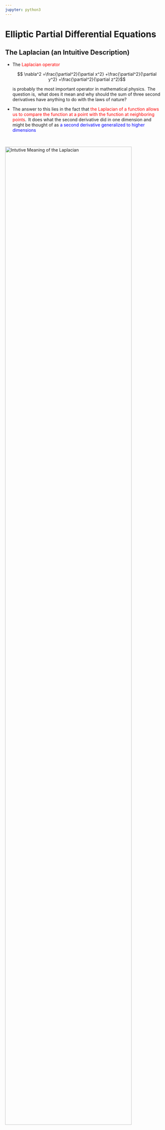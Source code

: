 ```yaml
---
jupyter: python3
---
```


# Elliptic Partial Differential Equations {#sec-x3}

## The Laplacian (an Intuitive Description) {#sec-x3-31}

* The <font color=red> Laplacian operator </font>

  $$ \nabla^2 =\frac{\partial^2}{\partial x^2} +\frac{\partial^2}{\partial y^2} +\frac{\partial^2}{\partial z^2}$$

  is probably the most important operator in mathematical physics. $\,$The question is, $\,$what does it mean and why should the sum of three second derivatives have anything to do with the laws of nature? 

* The answer to this lies in the fact that <font color=red>the Laplacian of a function allows us to compare the function at a point with the function at neighboring points</font>. $\,$It does what the second derivative did in one dimension and might be thought of as <font color=blue>a second derivative generalized to higher dimensions</font>

$~$

![](figures/pde03_figure01.jpg "Intutive Meaning of the Laplacian"){width="90%" fig-align="center"}

$~$

* The heat equation $\,u_t=\alpha\nabla^2 u\,$ measures temperature $\,u$, and the equation can be interpreted to mean that <font color=blue>the change in temperature with respect to time $\,u_t$ is proportional to $\,\nabla^2 u$</font>. $\,$That is, $\,$the temperature at a point is increasing if the temperature at that point is less than the average of the temperature on a circle around the point

* The wave equation $\,u_{tt}=c^2\nabla^2 u\,$ measures the displacement of a drumhead and can be interpreted to mean that <font color=blue>the acceleration (or force) of a point on the drumhead $\,u_{tt}\,$ is proportional to $\,\nabla^2 u$</font>. $\,$That is, $\,$the drumhead at a point is accelerating upward if the drumhead at that point is less than the average of its neighbors

* <font color=blue>Laplace's equation $\,\nabla^2 u = 0\,$ says that the solution $\,u\,$ is always equal to the average of its neighbors</font>. $\,$For example, $\,$a steady-state, stretched rubber membrane satisfies Laplace's equation, $\,$hence, $\,$the height of the membrane at any point is equal to the average height of the membrane on a circle around the point

* <font color=blue>Poisson's equation $\,\nabla^2 u=f$</font>, $\,$where $\,f\,$ is a function that depends only on the space variables

  * $\nabla^2 u=-\rho\,$ describes the potential of an electrostatic field where $\,\rho\,$ represents a constant charge density
  * $\nabla^2 u =-g(x,y)\,$ describes the steady-state temperature $\,u(x,y)\,$ due to a heat source $\,g(x,y)$ 

* <font color=blue>$\nabla^2 u +\lambda u =0\,$ is known as the Helmholtz equation</font> which describes the fundamental shapes of a stretched membrane

$~$

* **Changing Coordinates**

  Before we start, $\,$however, $\,$let's review briefly the three major coordinate systems in two or three dimensions except for Cartesian system:

  * Polar Coordinates

    ![](figures/pde03_figure02.jpg "Polar Coordinate"){width="45%" fig-align="center"}

    $$\begin{matrix}
      x = r\cos\theta \\ 
      y = r\sin\theta \, \\ 
      \end{matrix} \;\; \Rightarrow \;\;
      \begin{matrix}
        r^2 = x^2 + y^2 \;\;\;\\ 
        \tan\theta = y/x \;\;\;\;\;
    \end{matrix}$$

    As an illustration, $\,$we see how the two-dimensional Laplacian is transformed into polar coordinates:

    $$\scriptsize 
    \begin{aligned}
    \nabla^2u &= u_{xx} +u_{yy}\\ 
    &\Updownarrow \\ 
    u_x = u_r r_x +u_\theta \theta_x &= u_r \cos\theta -u_\theta \frac{\sin\theta}{r}\\ 
    u_y = u_r r_y +u_\theta \theta_y &= u_r \sin\theta +u_\theta \frac{\cos\theta}{r}\\ 
    &\Downarrow \\
    u_{xx} = (u_x)_r r_x +(u_x)_\theta \theta_x =& 
        {\tiny\left( u_{rr} \cos\theta -u_{\theta r} \frac{\sin\theta}{r} +u_\theta\frac{\sin\theta}{r^2} \right) \cos\theta 
        -\left( u_{r\theta} \cos\theta -u_r\sin\theta -u_{\theta\theta} \frac{\sin\theta}{r} 
        -u_\theta \frac{\cos\theta}{r} \right) \frac{\sin\theta}{r} }\\
    u_{yy} = (u_y)_r r_y +(u_y)_\theta \theta_y =& 
    {\tiny  \left( u_{rr} \sin\theta +u_{\theta r} \frac{\cos\theta}{r} -u_\theta\frac{\cos\theta}{r^2} \right) \sin\theta 
        +\left( u_{r\theta} \sin\theta +u_r\cos\theta +u_{\theta\theta} \frac{\cos\theta}{r} 
        -u_\theta \frac{\sin\theta}{r} \right) \frac{\cos\theta}{r} } \\
        &\Updownarrow \\
        \color{red}{\nabla^2 u = u_{rr}} &\color{red}{+\frac{1}{r} u_r +\frac{1}{r^2} u_{\theta\theta}} 
    \end{aligned}$$

  * Cylindrical Coordinates

    ![](figures/pde03_figure03.jpg "Cylindrical Coordinate"){width="55%" fig-align="center"}

    $$\begin{matrix}
        x = r\cos \theta \\ 
        y = r\sin \theta \, \\
        z = z \quad\;\;\;
        \end{matrix} \;\; \Rightarrow \;\;
        \begin{matrix}
        r^2 = x^2 + y^2 \;\;\;\\ 
        \tan\theta = y/x  \quad\; \\
        z=z \qquad\;\;\;\;
    \end{matrix}$$

    Changing the Laplacian $\,\nabla^2 u = u_{xx} +u_{yy} +u_{zz}\,$ to cylindrical coordinates, $\,$we can show

    $$ \color{red}{\nabla^2 u = u_{rr} +\frac{1}{r} u_r +\frac{1}{r^2} u_{\theta\theta} +u_{zz}}$$

  * Spherical Coordinates

    ![](figures/pde03_figure04.jpg "Spherical Coordinate"){width="65%" fig-align="center"}

    $$\begin{matrix}
    x = r\sin\phi\cos \theta \\ 
    y = r\sin\phi\sin \theta \, \\
    z = r\cos\phi \quad\;\;\;
    \end{matrix} \;\; \Rightarrow \;\;
    \begin{matrix}
    r^2 = x^2 + y^2 +z^2 \;\;\;\\ 
    \cos\phi = z/r \qquad\;\;\;\;\\
    \tan\theta=y/x \qquad\;\;\;\;
    \end{matrix}$$

    Finally, $\,$if we write the Laplacian in spherical coordinates, $\,$we have

    $$\scriptsize \begin{aligned}
    \nabla^2u &= u_{xx} +u_{yy} +u_{zz}\\ 
    &\Updownarrow \\ 
    u_x = u_r r_x +u_\phi \phi_x+u_\theta \theta_x &= u_r \sin\phi\cos\theta +u_\phi \frac{\cos\phi\cos\theta}{r}
    -u_\theta \frac{\sin\theta}{r\sin\phi}\\ 
    u_y = u_r r_y +u_\phi \phi_y+u_\theta \theta_y &= u_r \sin\phi\sin\theta +u_\phi \frac{\cos\phi\sin\theta}{r}
    +u_\theta \frac{\cos\theta}{r \sin\phi}\\ 
    u_z = u_r r_z +u_\phi \phi_z+u_\theta \theta_z &= u_r \cos\phi -u_\phi\frac{\sin\phi}{r} \\ 
    &\Downarrow \\
        u_{xx} = (u_x)_r r_x +(u_x)_\phi \phi_x+(u_x)_\theta \theta_x &= 
    {\tiny \left( u_{rr} \sin\phi\cos\theta +u_{\phi r} \frac{\cos\phi\cos\theta}{r} -u_\phi\frac{\cos\phi\cos\theta}{r^2}
        -u_{\theta r} \frac{\sin\theta}{r\sin\phi} +u_\theta\frac{\sin\theta}{r^2\sin\phi} \right) 
        \sin\phi\cos\theta} \\
    { \tiny +\left( u_{r\phi}\sin\phi \cos\theta \right. }&{\tiny\, \left. +u_r\cos\phi\cos\theta +u_{\phi\phi} \frac{\cos\phi\cos\theta}{r} -u_{\phi} \frac{\sin\phi\cos\theta}{r} 
        -u_{\theta\phi} \frac{\sin\theta}{r\sin\phi} +u_\theta \frac{\sin\theta\cot\phi}{r\sin\phi}
    \right)\frac{\cos\phi \cos\theta}{r}} \\
    {\tiny -\left( u_{r\theta}\sin\phi\cos\theta \right. }&{\tiny \, \left. -u_r \sin\phi\sin\theta +u_{\phi\theta} \frac{\cos\phi\cos\theta}{r} 
    -u_\phi \frac{\cos\phi\sin\theta}{r} -u_{\theta\theta}\frac{\sin\theta}{r\sin\phi} -u_\theta \frac{\cos\theta}{r\sin\phi} \right) 
    \frac{\sin\theta}{r\sin\phi} }\qquad\qquad
    \end{aligned}$$

    $$\scriptsize \begin{aligned}
        u_{yy} = (u_y)_r r_y +(u_y)_\phi \phi_y+(u_y)_\theta \theta_y &= 
    {\tiny \left( u_{rr} \sin\phi\sin\theta +u_{\phi r} \frac{\cos\phi\sin\theta}{r}  -u_\phi\frac{\cos\phi\sin\theta}{r^2}
        +u_{\theta r} \frac{\cos\theta}{r\sin\phi} -u_\theta\frac{\cos\theta}{r^2\sin\phi} \right) 
        \sin\phi\sin\theta }\\
    {\tiny+\left( u_{r\phi}\sin\phi \sin\theta \right.} &{\tiny\, \left. +u_r\cos\phi\sin\theta +u_{\phi\phi} \frac{\cos\phi\sin\theta}{r} -u_{\phi} \frac{\sin\phi\sin\theta}{r} 
        +u_{\theta\phi} \frac{\cos\theta}{r\sin\phi} -u_\theta \frac{\cos\theta\cot\phi}{r\sin\phi}
    \right)\frac{\cos\phi \sin\theta}{r}} \\
    {\tiny+\left( u_{r\theta}\sin\phi\sin\theta \right.} &{\tiny \, \left.+u_r \sin\phi\cos\theta +u_{\phi\theta} \frac{\cos\phi\sin\theta}{r} 
    +u_\phi \frac{\cos\phi\cos\theta}{r} +u_{\theta\theta}\frac{\cos\theta}{r\sin\phi} -u_\theta \frac{\sin\theta}{r\sin\phi} \right) 
    \frac{\cos\theta}{r\sin\phi} }\\
        u_{zz} = (u_z)_r r_z +(u_z)_\phi \phi_z+(u_z)_\theta \theta_z 
        &={\tiny \left( u_{rr}\cos\phi -u_{\phi r}\frac{\sin\phi}{r} +u_\phi\frac{\sin\phi}{r^2} \right) \cos\phi} 
        {\tiny +\left( -u_{r\phi}\cos\phi \right. +}{\tiny\, \left. u_{r}\sin\phi +u_{\phi\phi}\frac{\sin\phi}{r} +u_\phi\frac{\cos\phi}{r} \right) \frac{\sin\phi}{r}}\\ 
        &\Downarrow \\
        \color{red}{\nabla^2 u =u_{rr} +\frac{2}{r} u_r }&\color{red}{+\frac{1}{r^2}u_{\phi\phi} +\frac{\cot\phi}{r^2} u_{\phi} +\frac{1}{r^2\sin^2\phi}u_{\theta\theta}} \\
        \color{red}{= \frac{1}{r^2}\left(  r^2 u_r \right)_r }& \color{red}{+\frac{1}{r^2 \sin\phi} \left( \sin\phi\, u_\phi \right)_\phi +\frac{1}{r^2\sin^2\phi}u_{\theta\theta}}
    \end{aligned}$$

$~$

**NOTES**

* <font color=blue>The Laplacian in cartesian coordinates is the only one with constant coefficients</font>. $\,$This is one reason why problems in other coordinate systems are harder to solve. $\,$<font color=blue>It is still possible to use the separation of variables for these equations with variable coefficients; $\,$it's just that some of the resulting ordinary differential equations have variables coefficients</font>

* We arrive at a lot of fairly complicated equations, $\,$such as Bessel's equation, $\,$Legendre equation, and other so-called classical equations of physics. $\,$To solve these equations, $\,$we must resort to infinite-series solutions and, $\,$in particular, $\,$the method of Frobenious

$~$

**Example** $\,$ What is the wave equation $\,u_{tt}=c^2\nabla^2 u\,$ in polar coordinates if you know that the solution $\,u\,$ depends only on $\,r\,$ and $\,t$

$~$

**Example** $\,$ What is Laplace's equation in spherical coordinates if the solution $\,u\,$ depends only on $\,r$? $\,$Can you find the solutions of this equation? These are the spherically symmetric potentials in three dimensions

$~$

## General Nature of Boundary-Value Problems {#sec-x3-32}

* <font color=blue>Many important problems whose outcomes do not change with time are described by elliptic boundary-value problems</font>. $\,$There are two common situations in physical problems that give rise to PDEs that don't involve time; $\,$they are:

  <font color=blue>1. $\;$Steady-state problems</font>

  <font color=blue>2. $\;$Problems where we factor out the time component in the solution</font>

* When studying boundary-value problems (BVPs), $\,$there are three types of BCs that are most common; $\,$we discuss these three types now

* **Dirichlet Problems**

  <font color=blue>Here, $\,$the PDE holds over a given region of space, $\,$and the solution is specified on the boundary of the region</font>. $\,$An example would be to find the steady-state temperature inside a circle with the temperature given on the boundary

  $$ u_{rr} +\frac{1}{r}u_r + \frac{1}{r^2} u_{\theta\theta}=0, $$
  $$\;\; u(1,\theta) = \sin\theta, \;\;\;0 < r < 1,\;\;\; 0 \leq \theta < 2\pi$$

  ![](figures/pde03_figure05.jpg "Interior Dirichlet Problem"){width="45%" fig-align="center"}

  Another example would be an exterior Dirichlet problem in which we are looking for the solution of Laplace's equation outside the unit circle, $\,$and the boudary condition is given on the circle


  ![](figures/pde03_figure06.jpg "Exterior Dirichlet Problem"){width="45%" fig-align="center"}

* **Neumann Problems**

  Here, $\,$<font color=blue>the PDE holds in some region of space, $\,$but now the outward normal derivative 
  
  $$\frac{\partial u}{\partial n}$$ 
  
  (which is proportional to the inward flux) is specified on the boundary</font>. $\,$For example, $\,$suppose the inward flow of heat varies around the circle according to

  $$ \frac{\partial u}{\partial r}=\sin\theta$$

  The steady-state temperature inside the circle would then be given by the solution of the BVP

  $$ \nabla^2 u = 0, \quad 0 < r < 1$$

  $$ \frac{\partial u}{\partial r} =\sin\theta, \quad r=1, \;\; 0 \leq \theta < 2\pi$$

  Here, $\,$we can see that the flux of heat across the boundary is inward for $\,0 \leq \theta \leq \pi\,$ and outward for $\,\pi \leq \theta < 2\pi$


  ![](figures/pde03_figure07.jpg "heat flow for the Neumann problem"){width="40%" fig-align="center"}  

  However, $\,$since the total flux

  $$ \int_0^{2\pi} \frac{\partial u}{\partial r}\, d\theta\;=\int_0^{2\pi} \sin\theta \,d\theta = 0$$

  (a condition that must be true for Neumann problems), $\,$we can say that the temperature at each point inside circle does not change with respect to time. $\,$In other words, $\,$<font color=blue>Neumann problems make sense only if the net gain in heat across the boundary is zero</font>

  The Neumann problem is somewhat different from other boundary conditions, $\,$<font color=red>in that solutions are not unique</font>. $\,$In other words, $\,$the above Neumann problem has an infinite number of solutions $\,u(r,\theta)$. $\,$<font color=blue>Once we have one solution, $\,$we can get the others just by adding a constant.</font> $\,$For example, $\,$one solution to our Neumann problem is

  $$ u(r,\theta)=r\sin\theta$$

  and it is obvious that if we add a constant to this solution, $\,$another one is obtained. $\,$For this reason, $\,$<font color=blue>if we want to find one solution to the Neumann problem, $\,$we must have some additional information (like knowing the solution at one point)</font>

* **Robin Problems**

  These problems correspond to the PDEs being given in some region of space, $\,$<font color=blue>but now the condition on the boundary is a mixture of the first two kinds</font>

  $$ \frac{\partial u}{\partial n} = -h(u -g)$$

  where $\,h\,$ is a constant and $\,g\,$ is a given function that can vary over the boundary. $\,$This BC says the inward flux across the boundary is proportional to the difference between the boundary value of $\,u\,$ and specified environment value $\,g\,$ 

  In heat transfer, $\,$this, $\,$of course, $\,$is just Newton's law of cooling. $\,$The constant $\,h\,$ is a physical parameter that measures the amount of flux across the boundary per difference between $\,u\,$ and $\,g$. $\,$<font color="blue">If $\,h\,$ is large, $\,$and so the solution looks very much like the solution of the Dirichlet problem $\,u=g$. $\,$On the order hand, $\,$if $\,h=0$, then the BC is reduced to the insulated BC</font>

  $$ \color{blue}{\frac{\partial u}{\partial r}=0} $$

$~$

**Example** $\,$ Does the following Neumann have a solution inside the circle?

$$ \nabla^2 u = 0, \quad 0 < r < 1$$

$$ \frac{\partial u}{\partial r} =\sin^2\theta, \quad r=1, \;\; 0 \leq \theta < 2\pi$$

$~$

**Example** $\,$ For different values of $h$, $~$imagine the solution $u(r,\theta)\,$ to

$$ \nabla^2 u = 0, \quad 0 < r < 1$$

$$ \frac{\partial u}{\partial r} +h(u -\sin\theta)=0, \quad r=1, \;\; 0 \leq \theta < 2\pi$$

$~$

## Interior Dirichlet Problem for a Circle {#sec-x3-33}

* This section presents a number of new ideas to solve the interior Dirichlet problem for the circle

  $$ \color{red}{u_{rr} +\frac{1}{r}u_r + \frac{1}{r^2} u_{\theta\theta}=0, \;\;\;0 < r < 1}$$

  $$ \color{red}{u(1,\theta) = g(\theta), \;\;\; 0 \leq \theta < 2\pi}$$

  The method of separation of variables will be the usual procedure

  $$\scriptsize\begin{aligned}
    u_{rr} +\frac{1}{r}u_r 
    &+\frac{1}{r^2}u_{\theta\theta}= 0 \\ 
    u(1,\theta) &= g(\theta) \\ 
    &\Downarrow u(r,\theta)=R(r)\Theta(\theta)\\ 
  \end{aligned}$$

  $$\scriptsize\begin{aligned}
    -\frac{r^2R'' +rR'}{R} 
     &= \frac{\;\Theta''}{\Theta} =-\lambda \leq 0 \\ 
    &\Downarrow \\
    \Theta'' +\lambda \Theta =0 
     \;\; \xrightarrow[] 
      {\;\;\Theta(0)=\Theta(2\pi),\;\Theta'(0)
      =\Theta'(2\pi)\;\;} 
        &\;\;\Theta_n(\theta)=a_n \cos n\theta 
        +b_n \sin n\theta, \;\; \lambda_n =n^2, 
        \;\; n=0,1,2,\cdots \\
    &\Downarrow \\
    r^2R_0'' +rR_0'=0\; 
     &\xrightarrow[]{\;\;| R_0(0)| \,<\,\infty  \;\;} 
      \;\; R_0(r)=1 \\ 
    r^2R_n''+rR_n' -n^2 R_n=0,\;\;n =1,2,\cdots\; 
     &\xrightarrow[]{\;\; | R_n(0) | \,<\,\infty \;\;} 
      \;\;R_n(r)= r^n \\ 
    &\Downarrow \\
    \color{red}{u(r,\theta) =\frac{a_0}{2} 
     +\sum_{n=1}^\infty }
     &\color{red}{ r^n \left( a_n \cos n\theta 
      +b_n \sin n\theta \right)} \\
    a_n = \frac{1}{\pi} \int_0^{2\pi} &g(\theta) 
     \cos n\theta \,d\theta \\
    b_n = \frac{1}{\pi} \int_0^{2\pi} &g(\theta) 
     \sin n\theta \,d\theta
  \end{aligned}$$

  * The solution can be interpreted as expanding the boundary function $\,g(\theta)\,$ as a Fourier series

    $$ g(\theta)=\frac{a_0}{2} +\sum_{n=1}^\infty \left(a_n \cos n\theta +b_n \sin n\theta \right)$$

      and solve the problem for $\,\cos n\theta\,$ and $\,\sin n\theta\,$ in the series. $\,$Since each of these terms will give rise to solutions $\,r^n\cos n\theta\,$ and $\,r^n \sin n\theta$, $\,$we can then say (by superposition) that

    $$ u(r,\theta)=\frac{a_0}{2} +\sum_{n=1}^\infty {\color{red}{r^n}} \left(a_n \cos n\theta +b_n \sin n\theta \right)$$

  * Note that the constant term $\,\displaystyle\frac{a_0}{2}\,$ in the solution represents the average of $\,g(\theta)$

    $$ \frac{a_0}{2} = \frac{1}{2\pi} \int_0^{2\pi} g(\theta)\,d\theta$$

  * If the radius of the circle was arbitrary (say $R$), $\,$then the solution would be

    $$ u(r,\theta)=\frac{a_0}{2} +\sum_{n=1}^\infty \left(\frac{r}{R}\right)^n \left(a_n \cos n\theta +b_n \sin n\theta \right)$$

    This completes our discussion of the separation of variables solution. $\,$We now go to the interesting Poisson integral formula

$~$

**Example** $\,$The solution of

$$ \quad\;\;\;\nabla^2 u = 0, \quad 0 < r < 1$$

$$\begin{aligned}
 u(1, \theta)&=1 + \sin\theta +\frac{1}{2}\sin3\theta +\cos 4\theta \\ 
\end{aligned}$$

would be

$$\begin{aligned}
 u(r, \theta)&=1 + r\sin\theta +\frac{r^3}{2}\sin3\theta +r^4\cos 4\theta \\ 
\end{aligned}$$

$~$

* **Poisson Integral Formula**

  We start with the separation of varaiables solution

  $$ u(r,\theta)
   =\frac{a_0}{2} +\sum_{n=1}^\infty 
    \left(\frac{r}{R}\right)^n \left(a_n \cos n\theta 
     +b_n \sin n\theta \right)$$

  and substitute the coefficients $\,a_n\,$ and $\,b_n$. $\,$After a few manipulations, $\,$we have

  $$\scriptsize\begin{aligned}
  u(r,\theta) 
    &= \frac{1}{2\pi} \int_0^{2\pi} 
     g(\alpha)\,d\alpha +\frac{1}{\pi} 
    \sum_{n=1}^\infty \left(\frac{r}{R} \right)^n 
     \int_0^{2\pi} g(\alpha) 
      \left( \cos n\alpha\cos n\theta
      +\sin n\alpha \sin n\theta \right)\,d\alpha \\ 
    &= \frac{1}{2\pi} \int_0^{2\pi}  
     \left\{ 1 +2\sum_{n=1}^\infty 
     \left(\frac{r}{R} \right)^n 
      \cos n(\theta -\alpha) \right\} 
       \,g(\alpha)\,d\alpha \\ 
  \end{aligned}$$

  $$\scriptsize\begin{aligned}
 &= \frac{1}{2\pi} \int_0^{2\pi}  \left\{  1 +\sum_{n=1}^\infty \left(\frac{r}{R} \right)^n \left[e^{in(\theta -\alpha)} +e^{-in(\theta -\alpha)}  \right] \right\}\,g(\alpha)\,d\alpha \\ 
 &= \frac{1}{2\pi} \int_0^{2\pi}  \left\{  1 +\frac{re^{i(\theta -\alpha)}}{R -re^{i(\theta -\alpha)}} 
 +\frac{re^{-i(\theta -\alpha)}}{R -re^{-i(\theta -\alpha)}} \right\}\,g(\alpha)\,d\alpha \\ 
 &= \color{red}{\frac{1}{2\pi} \int_0^{2\pi}  \left\{ \frac{R^2 -r^2}{R^2 +r^2 -2rR\cos(\theta -\alpha)} \right\}\,g(\alpha)\,d\alpha} 
\end{aligned}$$

  This last equation is what we were looking for; $\,$it's <font color=blue>the Poisson Integral Formula</font>

  * We can interpret the Poisson integral solution as finding the potential $\,u\,$ at $\,(r,\theta)\,$ as a weighted average of the boundary potentials $\,g(\theta)\,$ weighted by the Poisson kernel

    $$\text{Poisson kernel}=\frac{R^2 -r^2}{R^2 +r^2 -2rR\cos(\theta -\alpha)}$$

    ![](figures/pde03_figure08.jpg "Poisson Kernel"){width="45%" fig-align="center"}

    For boundary values $\,g(\alpha)\,$ close to $\,(r,\theta)\,$, $\,$the Poisson kernel gets larger, $\,$since the denominator of the Poisson kernel is the square of the distance from $\,(r,\theta)\,$ to $\,(R,\alpha)$

  * If we evaluate the potential at the center of the circle by the Poisson integral, $\,$we find

    $$ u(0,0) = \frac{1}{2\pi} \int_0^{2\pi} g(\theta) \,d\theta$$

    In other words, $\,$the potential at the center of the circle is the average of the boundary potential

$~$

## The Dirichlet Problem in an Annulus and in an Exterior {#sec-x3-34}

* The Dirichlet problem between two circles (annulus) is

  $$ \color{red}{u_{rr} +\frac{1}{r}u_r + \frac{1}{r^2} u_{\theta\theta}=0, \;\;R_1 < r < R_2}$$
  $$\;\; \color{red}{\begin{aligned} u(R_1,\theta) &= g_1(\theta) \\ u(R_2,\theta) &= g_2(\theta) \end{aligned}, \;\;\; 0 \leq \theta < 2\pi}$$

  ![](figures/pde03_figure09.jpg "An annulus"){width="45%" fig-align="center"}

* We begin by looking for solutions of the form

  $$ u(r,\theta)=R(r)\Theta(\theta)$$

  Substituting this into Laplace's equation, $\,$we get the two following ODEs in $\,R(r)\,$ and $\,\Theta(\theta)$:

  $$\begin{aligned}
  &r^2 R'' +rR' -\lambda R = 0 \quad (\text{Euler's equation}) \\ 
  &\Theta'' +\lambda \Theta = 0 
  \end{aligned}$$

  Note that in the two equations, $\,$we required the separation constant $\,\lambda\,$ to be greater than, $\,$or equal to zero, $\,$or else the solution for $\,\Theta(\theta)\,$ would not be periodic

* Solving these two ODEs, $\,$we now have

  $$\begin{aligned}
  \lambda = 0 \;\; 
  &\begin{cases}
  \Theta(\theta)= \alpha + \beta\theta \\
  R(r) = \gamma + \delta\ln r 
  \end{cases} \\ 
  \lambda > 0 \;\;
  &\begin{cases}
  \Theta(\theta)=  a\cos\sqrt{\lambda}\theta +b\sin \sqrt{\lambda}\theta\\ 
  R(r) = cr^{\sqrt{\lambda}} +dr^{-\sqrt{\lambda}}   
  \end{cases} 
  \end{aligned}$$

  and using the requirement that $\,\Theta(\theta)\,$ must be periodic with period $\,2\pi$, $\,$we have that $\,\beta=0 \,\text{ at }\, \lambda=0\,$ and $\,\lambda (>0)\,$ must be $\,n^2$, $\,n= 0,1,2,\cdots$

* Hence, $\,$we arrive at the following solutions to Laplace's equation

  $$\begin{aligned}
    &1 \;\;\;(\text{constants}) \\ 
    &\ln r \\ 
    &r^n \cos n\theta \\ 
    &r^n \sin n\theta \\ 
    &r^{-n} \cos n\theta \\
    &r^{-n} \sin n\theta 
  \end{aligned}$$

* Since any sum of these solutions is also a solution, $\,$we arrive at our general solution

  $$ \color{red}{u(r,\theta) = 
   \frac{a_0}{2} +\frac{\tilde{a_0}}{2} \ln r 
    +\sum_{n=1}^\infty \left[ \left(a_n r^n 
     +\tilde{a_n} r^{-n}\right) \cos n\theta +
  \left(b_n r^n +\tilde{b_n} r^{-n}\right) 
  \sin n\theta \right]}$$

  The only task left is to determine the constants in the sum so that $\,u(r,\theta)\,$ satisfies the BCs

  $$ \begin{aligned} u(R_1,\theta) &= g_1(\theta) \\ u(R_2,\theta) &= g_2(\theta) \end{aligned}, \;\;\; 0 \leq \theta < 2\pi$$

* Substituting the general solution into these BCs and integrating gives the following equations

  $$\scriptsize\begin{aligned}
  &\begin{cases}
    a_0 +\tilde{a_0} \ln R_1 
     =\displaystyle \frac{1}{\pi} \int_0^{2\pi} 
      g_1(\alpha)\,d\alpha \\ 
    a_0 +\tilde{a_0} \ln R_2 
     =\displaystyle \frac{1}{\pi} \int_0^{2\pi} 
      g_2(\alpha)\,d\alpha
   \end{cases} &&\text{Solve for } a_0, \tilde{a_0} \\ 
  &\begin{cases}
    a_n R_1^n +\tilde{a_n} R_1^{-n} 
     =\displaystyle \frac{1}{\pi} \int_0^{2\pi} 
      g_1(\alpha) \cos n\alpha \,d\alpha \\ 
    a_n R_2^n +\tilde{a_n} R_2^{-n} 
     =\displaystyle \frac{1}{\pi} \int_0^{2\pi} 
      g_2(\alpha) \cos n\alpha \,d\alpha
  \end{cases} &&\text{Solve for } a_n, \tilde{a_n} \\ 
  &\begin{cases}
    b_n R_1^n +\tilde{b_n} R_1^{-n} 
     =\displaystyle \frac{1}{\pi} \int_0^{2\pi} 
      g_1(\alpha) \sin n\alpha \,d\alpha \\ 
    b_n R_2^n +\tilde{b_n} R_2^{-n} 
     =\displaystyle \frac{1}{\pi} \int_0^{2\pi} 
      g_2(\alpha) \sin n\alpha \,d\alpha
   \end{cases} &&\text{Solve for } b_n, \tilde{b_n}
  \end{aligned}$$

$~$

**Example** $\,$ Suppose the potential on the inside circle is zero, $\,$while the outside potential is $\,\sin \theta$

$$ u_{rr} +\frac{1}{r}u_r + \frac{1}{r^2} u_{\theta\theta}=0, \;\;\;1 < r < 2$$

$$ \begin{aligned} u(1,\theta) &= 0 \\ u(2,\theta) &= \sin\theta \end{aligned}, \;\;\; 0 \leq \theta < 2\pi$$

Solving the necessary equations for $\,a_0, \tilde{a_0}$, $a_n, \tilde{a_n}$, $b_n$, and $\tilde{b_n}\,$ yields

$$ u(r,\theta)=\frac{2}{3} \left(r -\frac{1}{r} \right) \sin \theta$$

$~$

**Example** $\,$ Consider the problem with constant potentials on the boundaries

$$ u_{rr} +\frac{1}{r}u_r + \frac{1}{r^2} u_{\theta\theta}=0, \;\;\;1 < r < 2 $$

$$ \begin{aligned} u(1,\theta) &= 3 \\ u(2,\theta) &= 5 \end{aligned}, \;\;\; 0 \leq \theta < 2\pi $$

In this case, $\,$since it's obvious that the solution is independent of $\,\theta$, $\,$we know our solution must be of the form $\,a_0 +\tilde{a_0} \ln r$. $\,$Using our two equations for $\,a_0\,$ and $\,\tilde{a_0}$, $\,$we obtain

$$ u(r,\theta)=3 +\frac{2}{\ln 2} \ln r$$

The only solutions of the two dimensional Laplace equation that depend only on $\,r\,$ are constant and $\,\ln r$. $\,$The potential $\,\ln r\,$ is very important and is called the logarithmic potential

$~$

**Example** $\,$ Another interesting problem is

$$ u_{rr} +\frac{1}{r}u_r + \frac{1}{r^2} u_{\theta\theta}=0, \;\;\;1 < r < 2$$

$$ \begin{aligned} u(1,\theta) &= \sin\theta \\ u(2,\theta) &= \sin\theta \end{aligned}, \;\;\; 0 \leq \theta < 2\pi$$

A quick check of the coefficients reveals that they are all zero except for $\,b_1\,$ and $\,\tilde{b}_1$. $\,$Solving for $\,b_1\,$ and $\,\tilde{b_1}\,$ gives the solution

$$ u(r,\theta)=\left(\frac{r}{3} +\frac{2}{3r}\right) \sin\theta$$

$~$

* **Exterior Dirichlet Problem**

  The exterior Dirichlet problem

  $$ u_{rr} +\frac{1}{r}u_r + \frac{1}{r^2} u_{\theta\theta}=0, \;\;\;\color{red}{R_1 < r < \infty}$$

  $$ u(R_1,\theta)=g(\theta), \;\;\; 0 \leq \theta < 2\pi$$

  is solved exactly like the interior Dirichlet problem except that now we throw out the solutions that are unbounded as $\,r\,$ goes to infinity

  Hence, $\,$we left with the solution

  $$ \color{red}{u(r,\theta)= \frac{a_0}{2} +\sum_{n=1}^{\infty} \left(\frac{r}{R_1}\right)^{-n}\left( \tilde{a_n} \cos n\theta +\tilde{b_n} \sin n \theta \right)}$$

  where $\,a_0$, $\,\tilde{a_n}\,$ and $\,\tilde{b_n}\,$ are exactly as Fourier series. $\,$In other words, $\,$we merely expand $\,u(R_1,\theta)=g(\theta)\,$ as a Fourier series

  $$ g(\theta)=\frac{a_0}{2} +\sum_{n=1}^\infty \left( \tilde{a_n} \cos n\theta +\tilde{b_n} \sin n\theta \right)$$

  and then insert the factor $\,\displaystyle\left(\frac{r}{R_1}\right)^{-n}\,$ in each term to get the solution

$~$

**Example** $\,$ The exterior problem 

$$ u_{rr} +\frac{1}{r}u_r + \frac{1}{r^2} u_{\theta\theta}=0, \;\;\;1 < r < \infty$$

$$ u(1,\theta)=1 +\sin\theta +\cos 3\theta, \;\;\; 0 \leq \theta < 2\pi$$

has the solution

$$ u(r,\theta)=1 +\frac{1}{r}\sin\theta +\frac{1}{r^3}\cos 3\theta, \;\;\; 0 \leq \theta < 2\pi$$

$~$

**Example** $\,$ The exterior Neumann problem

$$ u_{rr} +\frac{1}{r}u_r + \frac{1}{r^2} u_{\theta\theta}=0, \;\;\;1 < r < \infty$$

$$ \frac{\partial u}{\partial r}(1,\theta)=g(\theta), \;\;\; 0 \leq \theta < 2\pi$$

has a solution that is the same form as the Dirichlet problem

$$ u(r,\theta)= \frac{a_0}{2} +\sum_{n=1}^{\infty} r^{-n}\left( \tilde{a_n} \cos n\theta +\tilde{b_n} \sin n \theta \right)$$

but now the coefficients $\,a_0$, $\,\tilde{a_n}$ and $\,\tilde{b_n}\,$ must satisfy the new BC.
Of course, once you have this solution, $\,$any constant plus this solution is also a solution

$~$

## Laplace's Equation in Spherical Coordinates (Spherical Harmonics) {#sec-x3-35}

* An important problem in physics is to find the potential inside or outside a sphere when the potential is given on the boundary 

* For the interior problem, $\,$we must find the solution $\,u(r,\phi,\theta)\,$ that satisfies

  $$ \left( r^2 u_r \right)_r +\frac{1}{\sin\phi} \left( \sin\phi\, u_\phi \right)_\phi +\frac{1}{\sin^2\phi} u_{\theta\theta} = 0 $$

  <font color=blue> $$ u(1,\phi,\theta)=g(\phi,\theta), \;0\leq \theta <2\pi,\;0 \leq \phi < \pi $$ </font>

  Note that this spherical Laplacian is written in a different form than those we've seen before. $\,$This form is slightly more compact and easier to use

* Quite often $\,g(\phi,\theta)\,$ has a specific form, $\,$so that it isn't necessary to solve the problem in its most general form. $\,$Two important special cases are considered in this section. $\,$<font color=blue>One is the case when $\,g(\phi,\theta)\,$ is constant, $\,$and the other is when it depends only on the angle $\,\phi\,$ (the angle from the north pole)</font>

  ![](figures/pde03_figure10.jpg "spherical coordinate"){width="45%" fig-align="center"}

* **Special Case 1** $\,$ $-\;\;\color{red}{g(\phi,\theta) = \text{constant}}$

  In this case, $\,$it is clear that the solution is independent of $\,\phi\,$ and $\,\theta$, $\,$and so Laplace's equation reduces to the ODE

  $$ \left( r^2 u_r \right)_r = 0 $$

  This is a simple ODE that the student can easily solve; $\,$the general solution is 

  $$ u(r)=\frac{a}{r} +b $$

  In other words, $\,$constant and $\,\displaystyle\frac{a}{r}\,$ are the only potential that depend only on the radial distance from the origin. $\,$The potential $\,\displaystyle\frac{1}{r}\,$ is very important in physics and is called the Newtonian potential

$~$

**Example** $\,$ (Potential interior to a sphere)

$$ \nabla^2 u = 0, \;\;\; 0 < r < 1 $$

$$ u(1,\phi,\theta) = 3 $$

Here solution must be $\,u(r,\phi,\theta) = 3\,$ in order to be bounded

$~$

**Example** $\,$ (Potential between two spheres each at constant potential)

Suppose we want to find the steady-state temperature between two spheres held at different temperatures

$$ \nabla^2 u = 0, \;\;\; R_1 < r < R_2 $$

$$\begin{aligned}
 u(R_1,\phi,\theta) &= A \\ 
 u(R_2,\phi,\theta) &= B 
\end{aligned}$$

Since we know the potential has the general solution

$$ u(r)=\frac{a}{r} +b $$

we substitute it in the BCs and solve for $\,a\,$ and $\,b\,$; $\,$doing this gives

$$ u(r)= (A -B) \frac{R_1 R_2}{R_2 -R_1} \frac{1}{r} + \frac{R_2 B -R_1 A}{R_2 -R_1} $$

![](figures/pde03_figure11.jpg "potential between two concentric spheres"){width="75%" fig-align="center"}

$~$

* **Special Case 2** $\,$ $-\;\;\color{red}{g(\phi,\theta) \text{ depends only on } \phi}$

  Here, the Dirichlet problem takes the form

  $$ \left( r^2 u_r \right)_r +\frac{1}{\sin\phi} 
   \left( \sin\phi\, u_\phi \right)_\phi = 0, 
   \;\;\; 0 < r < 1 $$

  $$ u(1,\phi)=g(\phi),\;\;\; 0 \leq \phi \leq \pi $$

  Using separation of variables, $\,$we look for solutions of the form

  $$ u(r,\phi)=R(r)\Phi(\phi) $$

  and arrive at the two ODEs

  $$ \begin{aligned}
    &\left(\sin\phi\, \Phi' \right)' +\lambda \sin\phi \Phi= 0 &&\text{Legendre's equation}\\ 
    &r^2R'' +2rR' -\lambda R = 0 && \text{Euler's equation}
    \end{aligned} $$

  Legendre's equation isn't easy; $\,$the general strategy in solving this equation is to make the substitution

  <font color=blue>$$x=\cos\phi$$</font>

  Making this change of variable gives rise to the new Legendre's equation

  $$\scriptsize 
  \begin{aligned}
    \left(\sin\phi\, \Phi' \right)' 
    &+\lambda \sin\phi \Phi= 0\\ 
    &\Downarrow 
    \;\; x=\cos\phi, 
      \;\; \Phi'=\frac{d\Phi}{dx} \frac{dx}{d\phi}
      =-\sin\phi\frac{d\Phi}{dx} \\
    \left(\sin\phi\, \Phi' \right)'
    &=-\frac{d}{dx}
      \left(\sin^2\phi \frac{d\Phi}{dx} \right) 
      \frac{dx}{d\phi}
    =\left(\sin^2\phi \frac{d^2\Phi}{dx^2} 
    +2\sin\phi\cos\phi 
    \frac{d\phi}{dx}\frac{d\Phi}{dx} \right)\sin\phi \\
    &=\left[ (1 -x^2) \frac{d^2\Phi}{dx^2} 
    -2x\frac{d\Phi}{dx} \right] \sin\phi \\
    &\Downarrow \\
      \color{red}{(1 -x^2) \frac{d^2\Phi}{dx^2}} 
    &\color{red}{-2x\frac{d\Phi}{dx} +\lambda \Phi = 0, 
    \;\;\; -1 \leq x \leq 1} \\
    &\Downarrow \\
    \frac{d}{dx} \left[ (1 -x^2) 
    \frac{d\Phi}{dx} \right] 
    &+\lambda \Phi = 0
  \end{aligned}$$

  * One of the difficulties in this equation is that 

    <font color="blue">the coefficient $\,(1-x^2)$ of $\displaystyle \,\frac{d^2\Phi}{dx^2}$ is zero at the ends of the domain $-1 \leq x \leq 1$ </font>
  
    Equations like this are called singular differential equations. $\,$We arrive at a very interesting conclusion

  * <font color=red>The only bounded solutions of Legendre's equation occur when $\,\lambda=n(n +1)$, $\,n=0,1,2,\cdots\,$ and these solutions are Legendre polynomials $\,P_n(x)$</font>

    $$\begin{aligned}
      &P_0(x) = 1 \\ 
      &P_1(x) = x \\ 
      &P_2(x) = \frac{1}{2}(3x^2 -1) \\ 
      &P_3(x) = \frac{1}{2}(5x^3 -3x) \\
      &\qquad \vdots \\
      &P_n(x) = \frac{1}{2^n n!} \frac{d^n}{dx^n} 
       \left[ (x^2 -1)^n \right]
    \end{aligned}$$

    The graphs of a few Legendre polynomials are shown in

    ![](figures/pde03_figure12.jpg "Legendre polynomials"){width="65%" fig-align="center"}

  * We now solve Euler's equation by substituting $\,\lambda = n(n+1)\,$ and $\,R(r)=r^\alpha\,$ in the equation and solving for $\,\alpha$. $\,$Doing this, $\,$we get two values

    $$\alpha = \begin{cases}
      \phantom{-(n \,} n \\ 
    -(n +1) 
    \end{cases}$$

    and, $\,$hence, $\,$Euler's equation has the general solution

    $$R_n(r)= a_n r^n + b_n r^{-(n +1)} \;\;\xrightarrow[]{\text{ bounded solution }}\;\;a_n r^n$$

  * The final step is to form the sum

    $$ \color{red}{u(r,\phi) = \sum_{n=0}^\infty a_n r^n P_n(\cos\phi)}\;\;\;$$

    in such a way that it agrees with the BC $\,u(1,\phi)=g(\phi)$. $\,$Substituting the above solution into the BC gives

    $$ g(\phi) = \sum_{n=0}^\infty a_n P_n(\cos\phi)$$

    If we multiply each side of this equation by $\,P_m(\cos\phi)\sin\phi\,$ and integrate $\,\phi\,$ from $\,0\,$ to $\,\pi$, $\,$we get

    $$\begin{aligned}
    \int_0^\pi g(\phi) P_m(\cos\phi)\,\sin\phi \,d\phi 
    &= \sum_{n=0}^\infty 
        a_n \int_0^{\pi} P_n(\cos\phi) 
        P_m(\cos\phi)\,\sin\phi \, d\phi \\
        &= \sum_{n=0}^\infty a_n 
        \int_{-1}^1 P_n(x) P_m(x) \,dx \\ 
        &=
    \begin{cases}
        \quad\: 0  & n \neq m \\ 
        \displaystyle \frac{2}{2m +1}\, a_m & n = m 
    \end{cases} \\ 
    &\Downarrow \\ 
    a_n &=\frac{2n +1}{2} \int_0^{\pi} g(\phi) 
        P_n(\cos\phi)\, \sin \phi \,d\phi
    \end{aligned}$$

$~$

**Example** $\,$ Suppose the temperature on the surface of the sphere is given by

$$ g(\phi) = 1 -\cos 2\phi, \quad 0 \leq \phi \leq \pi $$

and suppose we would like to find the temperature inside the sphere. $\,$In this problem, $\,$the temperature is constant on circles of constant latitude. $\,$To find $\,u$, $\,$we must solve

$$ \left( r^2 u_r \right)_r +\frac{1}{\sin\phi} \left( \sin\phi\, u_\phi \right)_\phi = 0, \;\;\; 0 < r < 1 $$

$$u(1,\phi)=1 -\cos 2\phi,\;\;\; 0 \leq \phi \leq \pi $$

Our goal now is to expand $\,g(\phi)\,$ as a series of Legendre polynomials;

$$\begin{aligned}
 1 -\cos 2\phi &= 1 - \left( 2\cos^2\phi -1 \right) \\ 
 &= \frac{4}{3} - \frac{4}{3}\left[ \frac{1}{2} (3\cos^2\phi -1) \right] \\ 
 &= \frac{4}{3} P_0(\cos\phi) -\frac{4}{3}P_2(\cos\phi)\\
 &\Downarrow \\
 a_0 = \frac{4}{3},\;\; a_2&=-\frac{4}{3},\;\;a_1=a_3=a_4=a_5=\cdots =0
\end{aligned}$$

Hence, $\,$the solution to the problem is

$$\begin{aligned}
 u(r,\phi) &= \frac{4}{3} P_0(\cos\phi) -\frac{4}{3} r^2 P_2(\cos\phi)
 = \frac{4}{3} - \frac{2}{3} r^2 (3\cos^2\phi -1) 
\end{aligned}$$

$~$

**NOTE** $\,$ The solution of the exterior Dirichlet problem

  $$\;\;\displaystyle \left( r^2 u_r \right)_r +\frac{1}{\sin\phi} \left( \sin\phi\, u_\phi \right)_\phi = 0, \;\; 1 < r < \infty, \;\;u(1,\phi)=g(\phi),\;\;\; 0 \leq \phi \leq \pi $$

is 
  
$$ u(r,\phi)=\sum_{n=0}^\infty \frac{b_n}{r^{n+1}} P_n(\cos\phi)$$

where $\;\displaystyle b_n = \frac{2n +1}{2} \int_0^\pi g(\phi) P_n(\cos\phi)\, \sin\phi \, d\phi$

For example, $\,$the BC $\,g(\phi)=3\,$ would yield the solution $\,u(r,\theta)=3/r$. $\,$Note that in this problem, $\,$the solution goes to zero, $\,$while in two dimensions, $\,$the exterior solution with constant BC was itself a constant

$~$

* **General Case**  $\,$ $-\;\;\color{red}{g(\phi,\theta)}$

  We consider the boundary value problem

  $$\color{red}{\begin{aligned}
  u_{rr} +\frac{2}{r} u_r &+\frac{1}{r^2}u_{\phi\phi} +\frac{\cot\phi}{r^2} u_{\phi} +\frac{1}{r^2\sin^2\phi}u_{\theta\theta} = 0, \;\; r < R \\ 
  u(R,\phi,\theta) &= g(\phi,\theta)\\ 
  \end{aligned}}$$

  in a sphere of radius $\,R$

  | 1. $~$ Solve this problem by separation of variables, 
  | 2. $~$ Derive $\,K(r,\phi,\theta; R,\varphi,\vartheta)\,$ in the equivalent integral formula:

  $$ u(r,\phi,\theta) = \int_0^{2\pi} \int_0^\pi K(r,\phi,\theta; R,\varphi,\vartheta)\, g(\varphi,\vartheta) \sin\varphi \,d\varphi \, d\vartheta$$

  **1.** $\,$Applying separation of variables, $\,$we find that the equation has the solution of the form $\,R(r) \,\Phi(\phi) \,\Theta(\theta)$, $\,$provided

  $$ -r^2 \sin^2\phi \, \frac{R'' +\frac{2}{r}R'}{R} -\sin\phi\frac{(\sin\phi\, \Phi')'}{\Phi} = \frac{\;\Theta''}{\Theta}= -\mu < 0$$

  Since $\Theta$ must be periodic of period $\,2\pi$, $\,$we have $\,\color{blue}{\Theta=\cos m\theta}\,$ or $\,\color{blue}{\sin m\theta}$, $\,$where $\,\color{blue}{\mu = m^2, \; m = 0, 1, 2,\cdots}$. $\,$Then

  $$\begin{aligned}
    -\frac{r^2 R'' +2rR'}{R} 
    = \frac{(\sin\phi\, \Phi')'}{\sin\phi\,\Phi} 
    &-\frac{m^2}{\sin^2\phi} = -\lambda < 0 \\ 
    &\Downarrow \\ 
    \color{blue}{(\sin\phi\, \Phi')' 
    +\left(\lambda \sin\phi \, 
    {\color{red}{-\frac{m^2}{\sin\phi}}} \right) 
    \Phi } \;& {\color{blue}{= 0}}\\ 
    \color{blue}{r^2 R'' +2r R' -\lambda R} 
     \;&\color{blue}{= 0} 
  \end{aligned}$$

  * The equation for $\,\Phi(\phi)\,$ is singular at its two endpoints $\,\phi=0\,$ and $\,\phi=\pi$. $\,$In lieu of boundary conditions, $\,$we impose the condition that $\,\Phi\,$ and $\,\Phi'\,$ remain bounded at both ends. $\,$This gives an eigenvalue problem with two singular endpoints. $\,$We introduce the new variable $\,x=\cos\phi\,$ and let $\,\Phi(\phi)=P(\cos\phi)$. $\,$Then the equation for $\,\Phi(\phi)\,$ becomes

    $$\color{red}{\frac{d}{dx} 
    \left[\left(1 -x^2\right) \frac{dP}{dx} \right] 
     +\left[\lambda -\frac{m^2}{1 -x^2 } \right] P = 0} 
    \tag{AL}\label{eq:AL}$$ 

  * In the case of $\,m=0$: 

    $$\frac{d}{dx} \left[\left(1 -x^2\right) 
    \frac{dP}{dx} \right] +\lambda P = 0
    \tag{LG}\label{eq:LG}$$ 


    we obtain a function which is bounded for $\,-1 \leq x \leq 1\,$ if and only if

    $$\lambda=n(n+1), \;\; n=0,1,2,\cdots$$

    These, $\,$then, $\,$are the eigenvalues. $\,$Setting $P_n(1)=1$, $\,$we obtain the eigenfunction $\,P_n(x)\,$ corresponding to the eigenvalue $\,\lambda_n=n(n+1):$

    $$ P_n(x)= \sum_{k=0}^n \frac{(n +k)!}{2^k (k!)^2 (n -k)!}(x - 1)^k\;\;$$

    It is called a **Legendre polynomial**

  * Since $\,P_n(x)\,$ is of exactly degree $\,n\,$ in $\,x$, $\,$any polynomial of degree $\,k\,$ can be expressed as a linear combination of $\,P_n(x)\,$ with $\,n=0,1,\cdots,k$. $\,$Since $\,P_n(x)\,$ are orthogonal, $\,$each $\,P_n(x)\,$ must therefore be orthogonal to all powers of $\,x\,$ less than $\,n:$

    $$ \int_{-1}^1 x^k P_n(x)\, dx=0, \;\;k=0,1,\cdots, n-1$$

    These $\,n\,$ linear conditions, $\,$together with the fact that $\,P_n(x)\,$ is of degree $\,n$, $\,$determine $\,P_n(x)\,$ uniquely

  * We can verify the identity

    $$ P_n(x)=\frac{1}{2^n n!}\frac{d^n}{dx^n} \left(x^2 -1\right)^n$$

    which is called the **Rodrigues formula**. $\,$It is clear from this formula that $\,P_n(x)\,$ is even in $\,x\,$ if $\,n\,$ is even, $\,$and odd if $\,n\,$ is odd

  * The Legendre polynomials can also be defined as the coefficients in a formal expansion in powers of $\,t\,$ of the **generating function**

    $$ \frac{1}{\sqrt{1 -2xt +t^2}} = \sum_{n=0}^\infty P_n(x) t^n $$

  * We now wish to consider the equation \eqref{eq:AL} with a positive $m$. $\,$For this purpose, $\,$we first differentiate the equation \eqref{eq:LG} $\,m\,$ times with respect to $\,x$. $\,$This gives

    $$ \left(1 -x^2\right) \frac{d^{m+2}}{dx^{m+2}}P -2(m +1)x \frac{d^{m+1}}{dx^{m+1}}P +\left[ \lambda -m(m +1)\right] \frac{d^{m}}{dx^{m}}P=0$$

    We now introduce the new dependent variable

    $$ \color{red}{Q(x)=\left(1 -x^2\right)^{m/2} \frac{d^{m}}{dx^{m}}P(x)}$$

  * The above equation becomes

    $$\frac{d}{dx} \left[\left(1 -x^2\right) \frac{dQ}{dx} \right] +\left[\lambda -\frac{m^2}{1 -x^2 } \right] Q = 0\;\;$$

    Thus any solution $\,P(x)\,$ of \eqref{eq:LG} leads to a solution $\,Q(x)\,$ of \eqref{eq:AL}, $\,$unless $\,P(x)\,$ is a polynomial of degree less than $\,m$
 
  * Since $\,P_n(x)\,$ is a polynomial of degree $\,n$, 
  
    $$\frac{d^m}{dx^m} P_n = 0 \, \text{ for }\, n < m,$$ 
    
    and we get no eigenfunction. $\,$Therefore, $\,$the eigenvalues are precisely $\,n(n+1)\,$ with $\,n=m, m+1, \cdots.$ $\,$The eigenfunctions

    $$ \color{red}{P_n^m(x)=\left(1 -x^2 \right)^{m/2} \frac{d^m}{dx^m} P_n(x)=\frac{1}{2^n n!} \left(1 -x^2 \right)^{m/2} \frac{d^{m +n}}{dx^{m +n}} \left(x^2 -1 \right)^n}$$

    are called the **associated Legendre functions**. $\,P_n^m(x)\,$ corresponds to the eigenvalue $\,n(n +1)$, $\,$and $\,n \geq m$ 

  * In Fourier expressions, $\,$it is useful to know the integrals of $\,\left[P_n^m(x)\right]^2$. $\,$It follows from the Rodrigues formula and $\,n\,$ integrations by parts that

    $$\tiny \begin{aligned}
      \int_0^\pi \left[ P_n(\cos\phi)\right]^2 \,\sin\phi  \,d\phi &= \int_{-1}^1 \left[P_n(x) \right]^2 \,dx\\ 
      &= \frac{1}{2^{2n} n!^2} \int_{-1}^1 \left[ \frac{d^n}{dx^n} \left(1- x^2 \right)^n\right]^2 \, dx\\ 
      &= \frac{1}{2^{2n} n!^2} \left[ \underbrace{\left.\frac{d^{n-1}}{dx^{n-1}} \left(1- x^2 \right)^n
      \frac{d^{n}}{dx^{n}} \left(1- x^2 \right)^n \right|_{-1}^{1}}_{=0} 
      -\int_{-1}^1 \frac{d^{n-1}}{dx^{n-1}} \left(1- x^2 \right)^n
      \frac{d^{n+1}}{dx^{n+1}} \left(1- x^2 \right)^n \,dx\right]\\ 
      &\,\vdots \\ 
      &=\frac{(-1)^n}{2^{2n} n!^2} \int_{-1}^1 \left(1- x^2 \right)^n
      \underbrace{\frac{d^{2n}}{dx^{2n}} \left(1- x^2 \right)^n}_{(-1)^n (2n)!} \,dx \\
      &=\frac{(2n)!}{2^{2n} n!^2} \int_{-1}^1 \left(1- x^2 \right)^n \,dx = \frac{(2n)!}{2^{2n} n!^2} 2^{2n +1} \frac{n!^2}{(2n+1)!}=\frac{2}{2n +1}
    \end{aligned}$$

  * Similarly,

    $$\tiny \begin{aligned}
      \color{blue}{\int_0^\pi \left[ P_n^m(\cos\phi)\right]^2 \,\sin\phi  \,d\phi} &= \int_{-1}^1 \left[P_n^m(x) \right]^2 \,dx 
      = \int_{-1}^1 \left[ \left(1 -x^2 \right)^{m/2} \frac{d^m}{dx^m} P_n(x) \right]^2 \, dx\\ 
      &= \underbrace{\left. \frac{d^{m-1}}{dx^{m-1}} P_n(x)
      \left\{ \left(1- x^2 \right)^m  \frac{d^m}{dx^m} P_n(x) \right\} \right|_{-1}^{\phantom{-}1}}_{=0} 
      -\int_{-1}^1 \frac{d^{m-1}}{dx^{m-1}} P_n(x)
      \frac{d}{dx} \left\{\left(1- x^2 \right)^m  \frac{d^m}{dx^m} P_n(x)  \right\} \,dx \\ 
      &\;\Downarrow \;\;\left(1- x^2 \right)^m = (-1)^m x^{2m}+\cdots, \;\;\frac{d^m}{dx^m} P_n(x)=c_n \frac{n!}{(n -m)!}x^{n -m}+\cdots\\ 
      &= (-1)^m \int_{-1}^1 P_n(x)
      \underbrace{\frac{d^m}{dx^m} \left\{\left(1- x^2 \right)^m  \frac{d^m}{dx^m} P_n(x) \right\}}_{(-1)^m \,c_n\, \frac{n!}{(n-m)!\;} \,\frac{(n +m)!\;}{n!} \,x^n +\,\cdots} \,dx \\
      &=\frac{(n+m)!}{(n-m)!} \int_{-1}^1 P_n(x) c_n x^n \,dx \\
      &=\frac{(n+m)!}{(n-m)!} \int_{-1}^1 \left[ P_n(x) \right ]^2 \,dx \\
      &=\color{blue}{\frac{2}{2n +1}\frac{(n+m)!}{(n-m)!}}
    \end{aligned}$$

    in which $\,c_n\,$ is the coefficient of $\,x^n\,$ in $\,P_n(x)$

  * Putting $\,\lambda=n(n+1)\,$ in the equation for $\,R(r)$, $\,$we obtain the two solutions $\,\color{blue}{r^n}\,$ and $\,r^{-(n +1)}$. $\,$Only the first of these is bounded at $\,r=0$

  * The method of separation of variables thus gives the harmonic functions

  <font color="red">$$\begin{aligned}
    &r^n P_n^m(\cos\phi) \cos m\theta\\ 
    &r^n P_n^m(\cos\phi) \sin m\theta 
   \end{aligned}$$</font>

  * We note that $\,P_n^m(\cos\phi)\,$ is $\,\sin^m\phi\,$ times a polynomial of degree $\,(n -m)\,$ in $\,\cos\phi\,$ which is even or odd according as $\,(n -m)\,$ is even or odd

  * Since $\,r\cos\phi=z$, $\,$it follows that $\,r^{n-m}\,$ times this polynomial is a polynomial in $\,r^2\,$ and $\,z$, $\,$and hence in $\,x$, $\,y$, and $\,z$

  * Also, $\,r\sin\phi=\sqrt{x^2 +y^2}\,$. $\,$Thus $\,r^m\sin^m\phi \cos m\theta\,$ and $\,r^m\sin^m\phi \sin m\theta\,$ are the polynomial solutions 
in $\,x\,$ and $\,y\,$ obtained by separating the two-dimensional Laplace's equation in polar coordinates


  * We see then that the functions $\,r^n P_n^m(\cos\phi) \cos m\theta\,$ and $\,r^n P_n^m(\cos\phi) \sin m\theta\,$ are homogeneous polynomials of degree $\,n\,$ in $\,x$, $\,y$, and $\,z$. $\,$They are of degree $\,(n -m)\,$ in $\,z$. $\,$These polynomials are called **spherical harmonics**

  The formal solution of the problem is then

  $$ \color{red}{u(r,\phi,\theta) = \sum_{n=0}^\infty \left( \frac{r}{R} \right)^n \left[ \frac{1}{2} a_{n0} P_n(\cos\phi) +\sum_{m=1}^n \left(a_{nm} \cos m\theta +b_{nm} \sin m\theta \right) P_n^m(\cos\phi) \right]} $$

  where

  $$\begin{aligned}
    a_{nm} &= \frac{(2n +1)}{2\pi}
    \frac{(n -m)!}{(n +m)!} 
   \int_{0}^{2\pi} \int_{0}^\pi g(\phi,\theta) 
      \,P_n^m(\cos\phi) \,\cos m\theta \,
      \sin\phi \,d\phi 
        \,d\theta \\ 
    b_{nm} &= \frac{(2n +1)}{2\pi}
    \frac{(n -m)!}{(n +m)!} 
    \int_{0}^{2\pi} \int_{0}^\pi g(\phi,\theta) 
        \,P_n^m(\cos\phi) \,\sin m\theta \,
        \sin\phi \,d\phi 
        \,d\theta
  \end{aligned} $$

  are the $\,n\,$-th Fourier coefficients of $\,g(\phi,\theta)=u(R,\phi,\theta)$

  $~$

  **2.** $\,$We can write this solution as

  $$ u(r,\phi,\theta) = \int_0^{2\pi} \int_0^\pi K(r,\phi,\theta; R,\varphi,\vartheta)\, g(\varphi,\vartheta) \sin\varphi \,d\varphi \, d\vartheta $$

  where $\,K(r,\phi,\theta; R,\varphi,\vartheta)\,$ is

  $$ \scriptsize\displaystyle
     \sum_{n=0}^\infty \left( \frac{r}{R} \right)^n 
     \underbrace{\left[ \frac{2n +1}{4\pi} 
      P_n(\cos\phi) P_n(\cos\varphi) +\sum_{m=1}^n 
       \frac{(2n +1)}{2\pi}\frac{(n -m)!}{(n +m)!} 
        P_n^m(\cos\phi) P_n^m(\cos\varphi) 
        \cos m(\theta -\vartheta) 
         \right]}_{K_n(\phi,\,\theta; 
          \,\varphi,\,\vartheta)}
   \tag{KL}\label{eq:KL}$$

  * For a fixed $\,n$, 

    $$\begin{aligned}
     \int_{0}^{2\pi} \int_{0}^\pi & 
      \,K_n(\phi,\theta;\varphi,\vartheta)\, r^l 
       \,P_l^m(\cos\varphi) \,(a\cos m\vartheta 
       +b\sin m\vartheta) \,\sin\varphi \,d\varphi 
        \,d\vartheta \\ 
     &= 
     \begin{cases}
       r^n P_n^m(\cos\phi) 
       (a\cos m\theta +b\sin m\theta)
       & \text{ for }\; l=n \\ 
       0 & \text{ for }\; l \neq n 
     \end{cases}
    \end{aligned}$$

  * This means that any homogeneous polynomial of degree $\,l\,$ which is a solution of Laplace's equation can be written as a linear combination of the $\,2l+1\,$ spherical harmonics $\,r^l \,P_l^m(\cos\phi)\cos m\theta\,$ and $\,r^l \,P_l^m(\cos\phi)\sin m\theta$. $\,$The kernel $\,K_n(\phi,\theta;\varphi,\vartheta)\,$ has the property that it reproduces all homogeneous harmonic polynomials of degree $\,n,$ $\,$and reduces those of other degrees to zero

  * Since rotation of the coordinate axes takes a homogeneous harmonic polynomial of degree $\,l\,$ into another such polynomial in the new variable, $\,$the kernel $\,K_n\,$ must be unchanged by such a rotation. $\,$That is, $\,$if the new polar coordinates are $\,(r',\phi',\theta'),$ $\,$we have $\,K_n(\phi,\theta;\varphi,\vartheta)=K_n(\phi',\theta';\varphi',\vartheta')$. $\,$In particular, $\,$we can rotate our coordinates so that the new $\,z$-axis passes through $\,(r,\phi,\theta)$; $\,$that is, so that $\,\phi'=0$

  * By definition, $\,P_n(1)=1$. $\,$On the other hand, $\,P_n^m(x)\,$ with $\,m \geq 1\,$ has a factor $\,\left(1 -x^2\right)^{m/2}$, $\,$so that $\,P_n^m(1)=0$, $\,$for $\,m \geq 1$. $\,$Therefore 

    $$ K_n(\phi,\theta;\varphi,\vartheta) =K_n(0,\theta';\varphi',\vartheta')= \frac{2n+1}{4\pi} P_n(\cos\varphi') \tag{KS}\label{eq:KS}$$

    where $\,\varphi'\,$ is the angle between the direction $\,(\phi,\theta)\,$ and $\,(\varphi,\vartheta):$

    $$ \cos\varphi'=\cos\phi\cos\varphi +\sin\phi\sin\varphi \cos(\theta-\vartheta) $$

  * Substituting the identity \eqref{eq:KS} in \eqref{eq:KL}, $\,$we find

    $$\begin{aligned}
        K(r,\phi,\theta;R,\varphi,\vartheta) &= \frac{1}{4\pi} \sum_{n=0}^\infty (2n +1) \left( \frac{r}{R} \right)^n P_n(\cos\varphi')\\ 
        &= \frac{1}{4\pi} \left( 2r\frac{\partial }{\partial r} +1 \right) \sum_{n=0}^\infty \left( \frac{r}{R} \right)^n P_n(\cos\varphi')
    \end{aligned}$$

  * Evaluating the generating function at $\,x=\cos\varphi'\,$ and $\,t=\frac{r}{R}$, $\,$we have the identity

    $$ \frac{R}{\sqrt{r^2 +R^2 -2rR\cos\varphi'}} = \sum_{n=0}^\infty \left( \frac{r}{R}\right)^n P_n(\cos\varphi') $$

    Since

    $$ \scriptsize 
   \begin{aligned}
    \left( 2r\frac{\partial}{\partial r} +1\right) 
     &\frac{R}{\sqrt{r^2 +R^2 -2rR\cos\varphi'}} 
     = \frac{R\left(R^2 -r^2\right)}{\left(r^2 +R^2 -2rR\cos\varphi'\right)^{3/2}} \\
     &= \frac{\displaystyle 1 -\left(\frac{r}{R}\right)^2}{\displaystyle\left(1 +\left(\frac{r}{R}\right)^2 -2\frac{r}{R}\cos\varphi'\right)^{3/2}} = \mathcal{P}(r, R, \varphi')
     \end{aligned}$$

    where $\,\left(r^2 +R^2 -2rR\cos\varphi'\right)^{1/2}$ is the distance from the point $\,(r,\phi,\theta)\,$ to the point $\,(R,\varphi,\vartheta)$, $\,$thus, $\,$the solution formula is equivalent to the integral formula

    $$
    \color{red}{u(r,\phi,\theta)
    =\frac{1}{4\pi} \int_0^{2\pi} \int_0^\pi 
      \mathcal{P}(r, R, \varphi') \, 
        g(\varphi,\vartheta) \sin\varphi \,d\varphi \, 
        d\vartheta} $$
  
    This is **Poisson's integral formula** in three dimensions

$~$

## A Nonhomogeneous Dirichlet Problem (Green's Function) {#sec-x3-36}

* A common problem in applied mathematics is to find the potential in some region of space in response to a forcing term $\,f$. $\,$A typical example would be to find the potential inside a circle in two dimensions that satisfies

  $$ u_{rr} +\frac{1}{r}u_r + \frac{1}{r^2} u_{\theta\theta}=-f(r,\theta), \;\;\;0 < r < 1 $$

  $$ u(1,\theta) = 0, \;\;\; 0 \leq \theta < 2\pi $$

* Note that we have chosen the boundary values to be zero. $\,$<font color="red">If we wanted to solve the general case, where both the equation and BC were nonhomogeneous, $\,$we could add the Poisson integral formula from @sec-x3-33 to the solution from this section</font>

* In order to gain a little intuition about nonhomogeneous differential equations, $\,$let's consider graphing the solution to the following Poisson's equation:

  $$ u_{rr} +\frac{1}{r}u_r + \frac{1}{r^2} u_{\theta\theta}=-q, \quad 0 < r < 1 $$

  $$ u(1,\theta) = 0, \quad 0 \leq \theta < 2\pi $$

  Here, $\,$the potential is fixed at zero on the boundary, $\,$and the Laplacian of $\,u\,$ is always equal to $-q\,$ inside the circle. $\,$Since $\,\nabla^2 u(p)\,$ measures the difference between $\,u(p)\,$ and the average of its neighbors, $\,$it will look like a thin membrane fixed at the boundary that was continuously being pushed up by a stream of air from below

$~$

* **Potentials from Point Sources and Sinks**

  * <font color="blue">In solving a nonhomogeneous linear equation, $\,$it is sufficient to solve the equation with a point source since we can find the solution to the general problem by summing the responses to point sources.</font> $\,$Our goal here is to find the potential in some region of space due to a point source (or sink)

  * Suppose we have a single point source of magnitude $\,q\,$ located at the origin. $\,$It is clear that the heat will flow outward along radial lines, $\,$and, $\,$hence, $\,$if we compute the total outward flux across a circle of radius $\,r$, $\,$we have

  $$ \text{Total outward flux across the circle }=-\int_0^{2\pi} \underbrace{u_r(r)}_{<\,0}\, r\,d\theta = -2\pi r\, u_r(r)$$

  * But the outward flux must be equal to the heat generated within the circle (conservation of energy), $\,$so we have

    $$-2\pi r u_r(r) = q$$

    Solving this simple differential equation for $\,u_r(r)$, $\,$we get

    $$ u(r)=\frac{q}{2\pi} \ln \frac{1}{r} $$

    A sink, $\,$on the other hand, $\,$is represented by a negative source, $\,$and so a sink with magnitude $-q\,$ would give rise to a potential field

    $$ u(r)=-\frac{q}{2\pi} \ln \frac{1}{r} $$

$~$

* **Poisson's Equation Inside a Circle**

  * We will now solve the important problem

    $$ u_{rr} +\frac{1}{r}u_r + \frac{1}{r^2} u_{\theta\theta}=-f(r,\theta), \quad 0 < r < 1 $$

    $$ u(1,\theta) = 0, \quad 0 \leq \theta < 2\pi $$

  * The Green function technique (impulse-response method) consists of two steps:

    * Finding the potential $\,G(r,\theta,\rho,\phi)\,$ at $\,(r,\theta)$, $\,$which we force to be zero on the 
      boundary and which is due to a single charge (magnitude 1) at $\,(\rho,\phi)$
    * Summing the individual responses $\,G(r,\theta,\rho,\phi)\,$ weighted by $\,f(\rho,\phi)\,$ over all 
    $\,(\rho,\phi)\,$ in the circle to get the solution

    $$ u(r,\theta)=\int_0^{2\pi} \int_0^1 G(r,\theta,\rho,\phi)\, f(\rho,\phi)\,\rho\, d\rho d\phi$$

**STEP 1** $\,$ Since the function

$$ \frac{1}{2\pi} \ln \frac{1}{R} $$

is the potential at $\,(r,\theta)\,$ due to a single unit charge at $\,(\rho,\phi)$, $\,$where $\,R\,$ is the distance from $\,(r,\theta)\,$ to $\,(\rho,\phi)\,$, $\,$the only thing left to do is to modify the function so that it is zero on the boundary

**STEP 2** $\,$ The strategy is to place a sink outside the circle at such a point that the potential due to both is constant on the circle at $\,r=1$. $\,$We can then subtract this constant value to obtain a zero potential on the boundary. $\,$The big question is, $\,$of course, $\,$where do we place the sink outside circle, $\,$so that the potential on the boundary is constant?

Without going into the details, $\,$we can show rather easily that if the sink is placed at $\,(1/\rho,\phi)$, $\,$then the potential due to the source and the sink will be constant on the circle $\,r=1$  

$$\begin{aligned} 
 \displaystyle u^*(r,\theta) 
   &= \frac{1}{2\pi} \ln \frac{1}{R} 
   -\frac{1}{2\pi} \ln \frac{1}{\bar{R}} 
   = \frac{1}{2\pi} \ln\frac{\bar{R}}{R} \\[2pt]
   &=\frac{1}{2\pi} 
   \ln \frac{\sqrt{r^2 +1/\rho^2 
    -2r/\rho \cos(\theta-\phi)}}{\sqrt{r^2 +\rho^2 
     -2r\rho \cos(\theta -\phi)}} \\[2pt]
   &\Downarrow \;\; r=1 \\
   u^*(1,\theta) &= -\frac{1}{2\pi} \ln \rho
\end{aligned}$$

With these steps in mind, $\,$we construct Green's function

$$ G(r,\theta,\rho,\phi)=\frac{1}{2\pi}\ln \frac{1}{R} -\frac{1}{2\pi}\ln \frac{1}{\bar{R}} + \frac{1}{2\pi}\ln \rho $$

![](figures/pde03_figure13.jpg "potential field due to two opposite"){width="85%" fig-align="center"}

To find the solution to our orginal problem, $\,$we merely superimpose the impulse functions; $\,$this brings us to the final solution

$$ \color{red}{u(r,\theta) = \frac{1}{2\pi} \int_0^{2\pi} \int_0^1 \ln \left(\rho\frac{\bar{R}}{R}\right) \, f(\rho,\phi)\, \rho\,d\rho\,d\phi}
\tag{CG}\label{eq:CG} $$

This is Green's function solution of Poisson's equation inside a circle

**NOTES**

**1.** It is also possible to solve

$$ u_{rr} +\frac{1}{r}u_r + \frac{1}{r^2} u_{\theta\theta}=0, \;\;\;0 < r < 1 $$

$$ u(1,\theta) = g(\theta), \;\;\; 0 \leq \theta < 2\pi $$

by means of the Green's function approach

* Choose any point $\,(r_0,\phi_0)\,$ inside a circle. $\,$Let $\,v(r,\phi)\,$ be any twice continuously differentiable function in a circle such that $\,v=g\,$ on the boundary, $\,$and $\,v=0\,$ near $\,(r_0,\phi_0)$. $\,$Let $w = u -v$. $\,$Then $\,w\,$ satisfies

  $$ \nabla^2w = -\nabla^2v, \;\;\;0 < r < 1 $$

  $$ w(1,\theta) = 0, \;\;\; 0 \leq \theta < 2\pi $$

  Therefore

  $$ w(r_0,\theta_0)=-\int_0^{2\pi} \int_0^1 G(r_0,\theta_0,\rho,\phi)\, \nabla^2 v\,\rho\, d\rho d\phi $$

* Since $\,v=0\,$ near the singularity $\,(r_0,\theta_0)\,$ of $\,G$, $\,$we can apply the divergence theorem to the identity

  $$ G\nabla^2 v = G \nabla^2 v -v\nabla^2 G = \nabla \cdot \left( G\nabla v -v\nabla G\right)$$

  to find that

  $$ \begin{aligned} w(r_0,\theta_0)&=-\int_0^{2\pi} \int_0^1 G(r_0,\theta_0,\rho,\phi)\, \nabla^2 v\,\rho\, d\rho d\phi \\
  &\Downarrow \;\;{\scriptstyle \text{Divergence Theorem}} \\
  &=-\int_0^{2\pi} \left[ G(r_0,\theta_0,1,\phi) \frac{\partial v}{\partial r} -v\frac{\partial G}{\partial r}(r_0,\theta_0,1,\phi)\right]\,d\phi \\
  &\Downarrow \;\;{\scriptstyle \text{ On the boundary, } G\, =\, 0, \; v\, = g} \\
  &= \int_0^{2\pi} \frac{\partial G}{\partial r}(r_0,\theta_0,1,\phi) \,g(\phi)\,d\phi 
  \end{aligned} $$

* But $\,v(r_0,\theta_0)=0$, $\,$so that $\,w(r_0,\theta_0)=u(r_0,\theta_0).$ $\,$Since $\,(r_0,\theta_0)\,$ was any point in a circle, $\,$the solution is

  $$ u(r,\theta) = \int_0^{2\pi} \frac{\partial G}{\partial r}(r,\theta,1,\phi)\,g(\phi)\,d\phi $$

  which, $\,$if we compute $\,\displaystyle\frac{\partial G}{\partial r}$, $\,$gives

  $$ u(r,\theta) = \frac{1}{2\pi} \int_0^{2\pi} \left[ \frac{1 - r^2}{1 +r^2 -2r\cos(\theta -\phi)} \right]\,g(\phi)\,d\phi 
  \tag{PI}\label{eq:PI}$$

  which is the Poisson integral formula

**2.** The solution to the general Dirichlet problem

$$ u_{rr} +\frac{1}{r}u_r + \frac{1}{r^2} u_{\theta\theta}=-f(r,\theta), \;\;\;0 < r < 1 $$

$$ u(1,\theta) = g(\theta), \;\;\; 0 \leq \theta < 2\pi $$

would be the sum of solutions \eqref{eq:CG} and \eqref{eq:PI}  

$~$

* **Poisson's Equation Inside a Sphere**

  * We consider the problem

    $$\begin{aligned}
    u_{rr} &+\frac{2}{r} u_r 
     +\frac{1}{r^2}u_{\phi\phi} 
     +\frac{\cot\phi}{r^2} u_{\phi} 
     +\frac{1}{r^2\sin^2\phi}u_{\theta\theta} 
      = -F(r,\phi,\theta), \;\; r < R \\ 
     &u(R,\phi,\theta) = 0
    \end{aligned}$$

  * The solution procedure consists of two steps:
    
    * Solve by taking the finite Fourier Transforms

      $$\scriptsize
      \begin{aligned}
       \mathcal{F}_{ac,nm} 
        \left[f(r,\phi,\theta)\right] 
         &= \frac{2n +1}{2\pi} \frac{(n -m)!}{(n +m)!} 
         \int_{0}^{2\pi} \int_{0}^\pi f(r,\phi,\theta) 
         \,P_n^m(\cos\phi) \,\cos m\theta 
         \,\sin\phi \,d\phi \,d\theta \\
       \mathcal{F}_{as,nm} 
        \left[f(r,\phi,\theta)\right]
         &= \frac{2n +1}{2\pi} \frac{(n -m)!}{(n +m)!} 
         \int_{0}^{2\pi} \int_{0}^\pi f(r,\phi,\theta) 
         \,P_n^m(\cos\phi) \,\sin m\theta 
         \,\sin\phi \,d\phi \,d\theta
      \end{aligned}$$

    * Derive $\,G(r,\phi,\theta; \rho, \varphi, \vartheta)\,$ in the equivalent integral formula

      $$\scriptsize u(r,\phi,\theta) 
      = \int_0^{2\pi} \int_0^\pi \int_0^R 
      G(r,\phi,\theta; \rho,\varphi,\vartheta)\, 
      F(\rho, \varphi,\vartheta) 
      \,\rho^2 \sin\varphi 
      \,d\rho \,d\varphi \, d\vartheta$$

**STEP 1** $\,$Using the finite Fourier transforms of $\,u\,$ and $\,F$:

$$\begin{aligned}
 a_{nm}(r) &= \mathcal{F}_{ac,nm}
  \left[u(r,\phi,\theta)\right]\\ 
 b_{nm}(r) &= \mathcal{F}_{as,nm}
  \left[u(r,\phi,\theta)\right]\\ 
 A_{nm}(r) &= \mathcal{F}_{ac,nm}
  \left[F(r,\phi,\theta)\right]\\ 
 B_{nm}(r) &= \mathcal{F}_{as,nm}
  \left[F(r,\phi,\theta)\right]
\end{aligned}$$

we obtain the finite Fourier transforms of the differential equation and integrating by parts leads to the system

$$\begin{aligned}
 r^2 a_{nm}'' +2r a_{nm}' &-n(n +1) a_{nm} = -r^2 A_{nm}, \; 
 a_{nm}(R)= 0, \; \left|a_{nm}\right| < \infty\\ 
 r^2 b_{nm}'' +2r b_{nm}' &-n(n +1) b_{nm} = -r^2 B_{nm}, \; 
 b_{nm}(R)= 0, \; \left|b_{nm}\right| < \infty 
\end{aligned}$$

These problems have the solutions

$$\begin{aligned}
 a_{nm}(r) 
  &=\int_0^R G_n(r,\rho)\,A_{nm}(\rho)
   \,\rho^2 \,d\rho \\ 
 b_{nm}(r) 
  &=\int_0^R G_n(r,\rho)\,B_{nm}(\rho)
   \,\rho^2 \,d\rho
\end{aligned}
 \tag{SG}\label{eq:SG}$$ 

where (See @sec-GF)

$$ \scriptsize G_n(r,\rho) = 
\begin{cases}
 \displaystyle\frac{1}{(2n +1)R}\left(\frac{r}{R} \right)^n\left[\left(\frac{\rho}{R} \right)^{-(n+1)} -\left(\frac{\rho}{R} \right)^{n} \right] & \text{ for } r \leq \rho \\ 
 \displaystyle\frac{1}{(2n +1)R}\left(\frac{\rho}{R} \right)^n\left[\left(\frac{r}{R} \right)^{-(n+1)} -\left(\frac{r}{R} \right)^{n} \right]& \text{ for } r \geq \rho 
\end{cases}$$

Thus the problem \eqref{eq:SG} has a solution

$$ u(r,\phi,\theta) = \sum_{n=0}^\infty \left[ \frac{1}{2} a_{n0}(r) P_n(\cos\phi) +\sum_{m=1}^n \left(a_{nm}(r) \cos m\theta +b_{nm}(r) \sin m\theta \right) P_n^m(\cos\phi) \right]
\tag{SS}\label{eq:SS}$$

**STEP 2** $\,$We substitute the definitions of $\,A_{nm}(r)\,$ and $\,B_{nm}(r)\,$ in \eqref{eq:SG}, $\,$and formally interchange integration and summation in \eqref{eq:SS}. $\,$This process gives the formal solution 

$$ u(r,\phi,\theta) = \int_0^{2\pi} \int_0^\pi \int_0^R G(r,\phi,\theta; \rho,\varphi,\vartheta)\, F(\rho, \varphi,\vartheta) \,\rho^2 \sin\varphi \,d\rho \,d\varphi \, d\vartheta $$

where for $\,r > \rho$

$$\scriptsize \begin{aligned}
 G(r,\phi,\theta;\rho,\varphi,\vartheta) &=\sum_{n=0}^\infty \frac{1}{(2n +1)R}
  \left(\frac{\rho}{R} \right)^n 
  \left[ \left(\frac{r}{R} \right)^{-(n +1)} -\left(\frac{r}{R} \right)^{n} \right] 
  K_n(\phi,\theta;\varphi,\vartheta)\\ 
 &= \frac{1}{4\pi R} \sum_{n=0}^\infty \left(\frac{\rho}{R} \right)^n 
  \left[ \left(\frac{r}{R} \right)^{-(n +1)} -\left(\frac{r}{R} \right)^{n} \right] P_n(\cos\varphi') 
\end{aligned}$$

For $\,r < \rho$, $\,$we must only interchange $\,r\,$ and $\,\rho\,$ in this formula

To evaluate the series in the above equation, $\,$we use the generating function:

$$\begin{aligned}
 G(r,\phi,\theta;\rho,\varphi,\vartheta) &=\frac{1}{4\pi} \frac{1}{\sqrt{r^2+\rho^2-2r\rho\cos\varphi'}}
 -\frac{1}{4\pi} \frac{1}{\sqrt{R^2 +\frac{r^2\rho^2}{R^2} -2r\rho\cos\varphi'}}
\end{aligned}
$$

This, $\,$then, $\,$is the Green's function for $\,r > \rho$. $\,$It is already symmetric in $\,r\,$ and $\,\rho$, $\,$so that the same formula holds for $\,r < \rho$, and even for $\,r=\rho$. $\,$We note that $\,G=0\,$ for $\,r=R$

$~$

## Hydrogen Atom {#sec-x3-37}

* As the electron circles around the nucleus, $\,$the system (the proton and the electron) rotates around the center of gravity. $\,$For the rotating system, $\,$we can write the reduced mass, $\,\mu$, $\,$as

  $$ \frac{1}{\mu} = \frac{1}{m_e} + \frac{1}{m_p} $$

  <center>$~$or</center>

  $$ \mu = \frac{m_em_p}{m_e +m_p} $$

  Since the mass of the electron is so much less than that of the proton, $\,m_e +m_p \approx m_p\,$ and $\,\mu = m_e$. $\,$Assuming that the nucleus is stationary and that the electron does all of the moving (known as the Born-Oppenheimer approximation) leads to the same result

* The Hamiltonian can be written as the sum of the kinetic and potential energies

  $$H = T + V$$

  in which $\,T = p^2/2\mu\,$ and the potential energy $\,V$ $\,$for the interaction of the electron with the proton is $-e^2/r$. $\,$Therefore, $\,$the Hamiltonian operator $\,H\,$ is

  $$ H=-\frac{\hbar^2}{2\mu} \nabla^2 -\frac{e^2}{r} $$

* Therefore, $\,$the time-independent wave function $\psi$ gives

  $$\begin{aligned}
  H \psi &= E \psi \\ 
  &\Downarrow \\
  \nabla^2 \psi +\color{red}{\frac{2\mu}{\hbar^2}} &\color{red}{\left( \frac{e^2}{r} +E \right) \psi} =0 \\
  &\Downarrow \\
  \frac{1}{r^2}\left( r^2 \psi_r \right)_r +\frac{1}{r^2\sin\phi} \left( \sin\phi\, \psi_\phi \right)_\phi 
    &+\frac{1}{r^2\sin^2\phi} \psi_{\theta\theta} +\frac{2\mu}{\hbar^2} \left( \frac{e^2}{r} +E \right) \psi =0 
  \end{aligned}$$

* We assume that $\,\psi(r,\phi,\theta)=R(r)\,\Phi(\phi)\,\Theta(\theta)\,$ and make the substitution. $\,$For simplicity, $\,$we will write the partial solutions as $\,R$, $\,\Phi$, and $\,\Theta\,$ without showing the functionality. $\,$We now divide both sides by $\,R\,\Phi\,\Theta\,$ and multiply by $\,r^2\sin^2\phi$:
   
  $$\frac{\sin^2\phi}{R}\left( r^2 R_r \right)_r +\frac{\sin\phi}{\Phi} \left( \sin\phi\, \Phi_\phi \right)_\phi 
  +\frac{1}{\Theta} \Theta_{\theta\theta} +\frac{2\mu r^2\sin^2\phi}{\hbar^2} \left( \frac{e^2}{r} +E \right) =0 $$

* Inspection shows that, $\,$of the four terms on the left side of the equation, $\,$there is no functional dependence on $\,\theta\,$ except in the third term. $\,$Therefore, $\,$with respect to the other variables, $\,$the third term can be treated as a constant:

  $$\begin{aligned}
    \scriptsize
    -\frac{\sin^2\phi}{R}\left( r^2 R_r \right)_r -\frac{\sin\phi}{\Phi} \left( \sin\phi\, \Phi_\phi \right)_\phi 
      &\scriptsize
      -\frac{2\mu r^2\sin^2\phi}{\hbar^2} \left( \frac{e^2}{r} +E \right) 
      = \frac{1}{\Theta} \Theta_{\theta\theta} = -\lambda <0 \\ 
    &\Downarrow \\
    \Theta_{\theta\theta} &+\lambda \Theta = 0, \;\;\Theta(0)=\Theta(2\pi)\\
      &\Downarrow \;\;e^{\pm i2\pi \sqrt{\lambda}} =1\\
      \lambda_m = m^2, &\;m=0,\pm 1, \pm 2,\cdots \\ 
      \Theta_m(\theta) &= \frac{1}{\sqrt{2\pi}} e^{im\theta} 
  \end{aligned}$$

  Actually, $\,$there are two solutions: $\,e^{im\theta}\,$ and $\,e^{-im\theta}$, $\,$but we cover the latter by allowing $\,m\,$ to run negative

* We can now write the wave equation as

  $$\scriptsize \frac{\sin^2\phi}{R}\left( r^2 R_r \right)_r +\frac{\sin\phi}{\Phi} \left( \sin\phi\, \Phi_\phi \right)_\phi 
    -m^2 +\frac{2\mu r^2\sin^2\phi}{\hbar^2} \left( \frac{e^2}{r} +E \right) 
    = 0$$
    
  If we divide the equation by $\sin^2\phi$ and rearrange, $~$we obtain

  $$\scriptsize \begin{aligned}
  \frac{1}{R}\left( r^2 R_r \right)_r +\frac{2\mu r^2}{\hbar^2} \left( \frac{e^2}{r} +E \right) &+\frac{1}{\Phi\sin\phi} 
    \left( \sin\phi\, \Phi_\phi \right)_\phi -\frac{m^2}{\sin^2\phi} = 0 \\
  &\Downarrow \\
    \frac{1}{\Phi\sin\phi} \left( \sin\phi\, \Phi_\phi \right)_\phi &-\frac{m^2}{\sin^2\phi} = -\beta \\
    \frac{1}{R}\left( r^2 R_r \right)_r +\frac{2\mu r^2}{\hbar^2} &\left( \frac{e^2}{r} +E \right) = \beta \\[2pt]
  &\Downarrow \;\;
  \frac{1}{\sin\phi} \left( \sin\phi\, \Phi_\phi \right)_\phi +\left( \beta-\frac{m^2}{\sin^2\phi}\right)\Phi = 0 \\[2pt]
  \frac{1}{r^2}\left( r^2 R_r \right)_r +\color{red}{\frac{2\mu}{\hbar^2}} &\color{red}{\left( \frac{e^2}{r} +E \right)R -\frac{\beta}{r^2}R}=0
\end{aligned}$$

* We will now turn our attention to the equation involving $\,\phi$. $\,$The standard method for solving this equation is to make the transformation $\,x=\cos\phi$

  $$\scriptsize\begin{aligned}
    \frac{1}{\sin\phi} \frac{d}{d\phi} \left( \frac{\sin^2\phi}{\sin\phi}\, \frac{d\Phi}{d\phi} \right) &+\left( \beta-\frac{m^2}{\sin^2\phi}\right)\Phi = 0 \\ 
    &\Downarrow\;\;x=\cos\phi,\;dx=-\sin\phi\,d\phi \\ 
    \frac{d}{dx} \left[ \left(1 -x^2\right) \frac{d\Phi}{dx} \right] &+ \left( \beta-\frac{m^2}{1 -x^2}\right)\Phi = 0 \\ 
    &\Downarrow \\
    \left(1 -x^2\right) \frac{d^2\Phi}{dx^2} -2x \frac{d\Phi}{dx} &+ \left( \beta-\frac{m^2}{1 -x^2}\right)\Phi = 0 
  \end{aligned}$$

* This is the associated Legendre equation. $\,$If you start with the Legendre equation and differentiate it $\,|m|\,$ times, $\,$you end up with a new differential equation 

  $$\scriptsize\begin{aligned}
    \left(1 -x^2\right)P_l''(x) -\,&\,2xP_l'(x) +l(l+1)P_l(x) = 0,\;\;\; l=0,1,2,\cdots \\[5pt] 
    &\Downarrow\;\; {\scriptstyle \text{differentiate it } |m| \text{ times}, \;\;y = \left(\frac{d}{dx}\right)^{|m|} P_l(x),\; \; |m|\, \leq\, l} \\[5pt] 
    \left(1 -x^2\right)y'' -2 |m| x y'&-|m|(|m| -1)y -2x y' -2|m|y +l(l +1)y = 0\\ 
    &\Downarrow\\ 
    \left(1 -x^2\right)y'' -2x(|m| +1)&y' +\left[l(l +1) -|m|(|m| +1)\right] y = 0 
  \end{aligned}$$

* And the substitution

  $$\scriptsize\begin{aligned}
  y&= \left(1 -x^2\right)^{-|m|/2} \Phi \\ 
  y'&= \left(1 -x^2\right)^{-|m|/2} \left[\frac{d\Phi}{dx} +\frac{|m|x}{1 -x^2}\Phi \right] \\ 
  y''&= \left(1 -x^2\right)^{-|m|/2} \left[\frac{d^2\Phi}{dx^2} +\frac{2|m|x}{1 -x^2}\frac{d\Phi}{dx} 
    +\frac{|m|+|m|x^2 +|m|^2x^2}{(1-x^2)^2} \Phi \right]
  \end{aligned}$$

  puts the equation into standard form with respect to $\,\Phi$. $\,$Then the standard solutions of the associated Legendre equation were found to be

  $$\scriptsize \Phi(x) = P_l^{|m|}(x) = \left(1 -x^2\right)^{|m|/2} \left(\frac{d}{dx}\right)^{|m|} P_l(x) = \left(1 -x^2\right)^{|m|/2} \frac{1}{2^l l!} \left(\frac{d}{dx}\right)^{|m|+l} \left(x^2 -1\right)^l $$

  and $\,P_l^{|m|}(x)\,$ are orthogonal with the weight function $1$

  $$ \scriptsize \int_{-1}^1 P_l^{|m|}(x)\, P_{l'}^{|m|}(x)\,dx = \frac{2}{2l +1} \frac{(l +|m|)!}{(l -|m|)!} \,\delta_{ll'} $$

* Notice that $\,l\,$ must be a nonnegative integer. $\,$For any given $\,l,$ $\,$then, $\,$there are $\,(2l +1)\,$ possible values of $\,m$:

  $$l=0,1,2,\cdots; \;\;m =-l, -1 +1, \cdots, -1, 0, 1, \cdots, l -1, l $$

  For historical reasons, $\,l\,$ is called the azimuthal quantum number, $\,$and $\,m\,$ the magnetic quantum number

* The normalized angular wave functions are called <font color="red">spherical harmonics</font>:

  $$ \color{red}{Y_l^{m}(\phi,\theta)=\epsilon \sqrt{\frac{(2l +1)}{4\pi} \frac{(l -|m|)!}{(l +|m|)!}} P_l^{|m|}(\cos\phi) e^{im\theta}} $$

  where $\,\epsilon=(-1)^m\,$ for $\,m \geq 0\,$ and $\,\epsilon=1\,$ for $\,m < 0$

* Notice that the angular part of the wave function, $\,Y(\phi,\theta)$, $\,$is the same for all spherically symmetric potentials; $\,$the actual shape of the potential $\,V(r)$ $\,$affects only the radial part of the wave function, $\,R(r)$, $\,$which is determined by

  $$ \frac{1}{r^2}\left( r^2 R_r \right)_r +\frac{2\mu}{\hbar^2} \left( \frac{e^2}{r} +E \right)R -\frac{l(l +1)}{r^2}R=0$$

  This equation simplifies if we change variables:

  $$\scriptsize \begin{aligned}
  \text{Let } u(r) &= rR(r) \\ 
  &\Downarrow \;{\tiny\text{so that}} \\ 
  R = \frac{u}{r}, \;\; \frac{dR}{dr} = \frac{1}{r^2} 
    &\left( r\frac{du}{dr} -u \right), 
    \;\; \frac{d}{dr} 
    \left[ r^2 \frac{dR}{dr} \right] 
    = r\frac{d^2 u}{dr^2} \\
  &\Downarrow \;
  {\tiny \kappa = \frac{\sqrt{-2\mu E}}{\hbar}
    \;\;\text{ and } 
    \;\rho_0 = \frac{2\mu e^2}{\hbar^2 \kappa}} \\
    \frac{d^2u}{dr^2} 
    =\left[-\frac{\rho_0 \kappa}{ r} 
    +\kappa^2 +\frac{l(l +1)}{r^2} \right] u \;\; 
      &\overset{\rho=\kappa r}{\rightarrow} 
      \;\;\frac{d^2u}{d\rho^2} 
      =\left[1 -\frac{\rho_0}{\rho}\right. 
        +\left.\frac{l(l +1)}{\rho^2} \right] u
  \end{aligned}$$

* The next step is to peel off the asymptotic behavior, $\,$introducing the new function $\,v(\rho)$

  $$u(\rho)=\rho^{l +1} e^{-\rho} v(\rho)$$

  in the hope that $\,v(\rho)\,$ will turn out to be simpler than $\,u(\rho)$. In terms of $\,v(\rho)$, $\,$then, $\,$the radial equation reads

  $$ \rho \frac{d^2v}{d\rho^2} +2(l +1 -\rho) \frac{dv}{d\rho} +\left[ \rho_0 -2(l +1) \right]v=0 $$

* Finally, $\,$we assume the solution can be expressed as a power series in $\,\rho$:

  $$ v(\rho) = \sum_{k = 0}^\infty c_k \rho^k $$

  Inserting the power series into the equation and equating the coefficients of like powers yields

  $$ c_{k +1} = \frac{2(k +l +1) -\rho_0}{(k +1)(k +2l +2)} c_k$$

* Now let's see what the coefficients look like for large $\,k$. $\,$In this regime the recursion formula says

  $$c_{k +1} \approx \frac{2}{k +1} c_k$$

  Suppose for a moment that this were exact. $\,$Then

  $$c_k = \frac{2^k}{k!} c_0$$

* so
  $$v(\rho) = c_0 \sum_{k=0}^\infty \frac{2^k}{k!} \rho^k = c_0 e^{2\rho} \;\;
  \Rightarrow \;\; u(\rho)=c_0\rho^{l +1} e^\rho $$

  which blows up at large $\,\rho$. $\,$The positive exponential is precisely the asymptotic behavior we didn't want

* There is only one way out of this dilemma: *The series must terminate*. $\,$There must occur some maximal integer, $\,k_{max}$, $\,$such that

  $$ c_{k_{max}\, +1} = 0 $$

  and beyond which all coefficient vanish automatically. $\,$Evidently

  $$ 2(k_{max} +l +1) -\rho_0 = 0 $$

* Defining the so-called principle quantum number

  $$ n = k_{max} +l +1 $$

  we have 

  $$ \rho_0 = 2n $$

* But $\,\rho_0\,$ determine $\,E$

  $$ E = -\frac{\hbar^2 \kappa^2}{2 \mu} = -\frac{2\mu e^4}{\hbar^2 \rho_0^2} $$

  so the allowed energies are

  $$ E_n = - \left[ \frac{\mu e^4}{2\hbar^2} \right] \frac{1}{n^2}, \;\;\;n=1,2,3,\cdots $$

  This is the famous **Bohr formula**. $\,$The ground state (that is, $\,$the state of lowest energy) is the case $\,n=1$; $\,$putting in the accepted values for the physical constants, $\,$we get

  $$ E_1 = - \left[ \frac{\mu e^4}{2\hbar^2} \right] =-13.6\,eV $$

  and we find that 

  $$ \kappa = \frac{\mu e^2}{\hbar^2} \frac{1}{n} = \frac{1}{a_0 n},\;\;\rho = \frac{r}{a_0 n} $$

  where

  $$ a_0 = \frac{\hbar^2}{\mu e^2} = 0.529 \times 10^{-10} m $$

  is the so-called **Bohr radius**

* Anyway the radial equation gives

  $$ \color{red}{R_{nl}(r) = \frac{1}{r} \rho^{l +1} e^{-\rho} v(\rho)} $$

  in which $\,v(\rho)\,$ is a polynomial of degree $\,k_{max} = n -l -1\,$ in $\,\rho,$ $\,$whose coefficients are determined by the recursion formula

  $$ c_{k +1} = \frac{2(k +l +1 -n)}{(k +1)(k +2l +2)} c_k $$

  For arbitrary $\,n$, $\,$the possible values of $\,l\,$ are

  $$ l=0,1,2,\cdots,n-1 $$

  and for each $\,l$, $\,$there are $\,(2l +1)\,$ possible values of $\,m$, $\,$so the total degeneracy of the energy level $\,E_n\,$ is

  $$ d(n)=\sum_{l=0}^{n-1}(2l +1)=n^2 $$

* The polynomial $\,v(\rho)\,$ is a function well known to applied mathematicians;  $\,$it can be written as

  $$ \color{red}{v(\rho) = L_{n -l -1}^{2l +1}(2\rho)} $$

  where

  $$ L_{q-p}^p(x)=(-1)^p \left( \frac{d}{dx} \right)^p L_q(x) =\sum_{k=0}^{q-p} \frac{(-1)^k}{k!} \binom{q}{q-p-k} x^k $$

  is a generalized Laguerre polynomial, $\,$and

  $$ L_q(x) =\frac{e^x}{q!} \left( \frac{d}{dx} \right)^q (e^{-x} x^q) = \sum_{k=0}^q \frac{(-1)^k}{k!} \binom{q}{k} x^k  $$

  is the $\,q$-th Laguerre polynomial

* The radial wave functions are given by

  $$ \color{red}{R_{nl}(r) = \sqrt{\left( \frac{2}{na_0}\right)^3 \frac{(n -l -1)!}{2n (n +l)!}} e^{-r/na_0}
  \left( \frac{2r}{na_0} \right)^l \, L_{n -l -1}^{2l +1} \left( \frac{2r}{na_0} \right)} $$

  The combinatorial factor in front assures that $\,R_{nl}(r)\,$ are normalized with respect to an integration over $\,r$:

  $$ \int_0^\infty R^2_{nl}(r) \, r^2 dr = 1$$

  Note that the volume element here is $\,r^2 dr$, which is the $\,r\,$ part of the spherical coordinate volume element $\,r^2 \sin \phi \,dr \,d\phi \,d\theta$

* The complete hydrogen atomic wave functions are

  $$ \color{red}{\psi_{nlm}(r, \phi, \theta) = R_{nl}(r)\,Y_l^m(\phi,\theta)} $$

* The normalization condition is

  $$ \scriptsize\int_0^{2\pi} \int_0^{\pi} \int_0^\infty \psi_{nlm}^2(r,\phi,\theta) \,r^2 \sin\phi \,dr \,d\phi \, d\theta = 1 $$

* The functions $\,\psi_{nml}\,$ must also be orthogonal. $\,$This orthonomality relationship is given by

  $$ \scriptsize\int_0^{2\pi} \int_0^{\pi} \int_0^\infty \psi^*_{nlm}(r',\phi',\theta')\,\psi_{nlm}(r,\phi,\theta) \,r^2 \sin\phi \,dr \,d\phi \, d\theta = \delta_{nn'} \delta_{ll'}\delta_{mm'}$$

$~$

## Worked Exercises {.unnumbered}

**1.** $~$ Solve the exterior Dirichlet problem in a circle:
$$
\begin{align*}
 \nabla^2 u &= 0, \;\;1 < r < \infty \\ 
 &u(1,\theta) =  \sin\theta + \cos 3\theta
\end{align*}
$$

**Solution**

**Step 1:** $~$ General Solution in Polar Coordinates

The general solution to Laplace’s equation in polar coordinates for $r > 1$ (the exterior region) is:

$$\scriptsize u(r, \theta) = a_0 + b_0 \ln r + \sum_{n=1}^\infty \left( a_n r^n + b_n r^{-n} \right) \cos n\theta + \sum_{n=1}^\infty \left( c_n r^n + d_n r^{-n} \right) \sin n\theta$$

**Step 2:** $~$ Apply the decay condition $u(r,\theta) \to 0$ as $r \to \infty$

This requires:

* $a_0 = 0$
* $b_0 = 0$
* $a_n = 0$, $c_n = 0$ for all $n \ge 1$

Hence, the solution becomes:

$$u(r, \theta) = \sum_{n=1}^\infty b_n r^{-n} \cos n\theta + \sum_{n=1}^\infty d_n r^{-n} \sin n\theta$$

**Step 3:** $~$ Use Boundary Condition $u(1, \theta) = \sin\theta + \cos 3\theta$

At $r = 1$, we get:

$$u(1, \theta) = \sum_{n=1}^\infty b_n \cos n\theta + \sum_{n=1}^\infty d_n \sin n\theta = \sin\theta + \cos 3\theta$$

So:

* $b_3 = 1$, $d_1 = 1$
* All other $b_n$, $d_n$ are $0$

**Final Solution**

$$
u(r, \theta) = \frac{\cos 3\theta}{r^3} + \frac{\sin\theta}{r}
$$

This satisfies Laplace’s equation in $r > 1$, the boundary condition at $r = 1$, and decays at infinity

$~$

**2.** $~$ Solve the interior Dirichlet problem in a sphere
$$
\begin{align*}
 \nabla^2 u &= 0, \;r <1\\ 
 &u(1,\phi) = 1 + \cos\phi
\end{align*}
$$

**Solution**

We are solving the interior Dirichlet problem for Laplace’s equation inside the unit sphere. The boundary condition is given only in terms of $\phi$, which suggests axial symmetry (i.e., the function does not depend on the azimuthal angle $\theta$).
Hence, we can solve the axisymmetric Laplace equation in spherical coordinates

**Step 1:** $~$ Axisymmetric Laplace Equation

In spherical coordinates with axial symmetry (no \theta dependence), Laplace’s equation becomes:

$$\frac{1}{r^2} \frac{\partial}{\partial r} \left( r^2 \frac{\partial u}{\partial r} \right) +\frac{1}{r^2 \sin \phi} \frac{\partial}{\partial \phi} \left( \sin \phi \frac{\partial u}{\partial \phi} \right) = 0$$

**Step 2:** $~$ Separation of Variables

Assume $u(r, \phi) = R(r) P(\phi)$. Substituting and separating variables gives:

$$\frac{1}{R} \frac{d}{dr} \left( r^2 \frac{dR}{dr} \right)
	+\frac{1}{P \sin \phi} \frac{d}{d\phi} \left( \sin \phi \frac{dP}{d\phi} \right) = 0$$

Set both parts equal to $\ell(\ell+1)$. Then:

* $R(r) = A_\ell r^\ell$ (we discard $r^{-(\ell+1)}$ since $u$ must be finite at $r = 0$),
* $P(\phi)$ satisfies Legendre’s equation:

$$\frac{1}{\sin \phi} \frac{d}{d\phi} \left( \sin \phi \frac{dP}{d\phi} \right) + \ell(\ell+1) P = 0 \Rightarrow P(\phi) = P_\ell(\cos\phi)$$ 

**Step 3:** $~$ General Solution

The general solution is:

$$u(r, \phi) = \sum_{\ell=0}^\infty A_\ell r^\ell P_\ell(\cos\phi)$$

**Step 4:** $~$ Apply Boundary Condition

At $r = 1$, the boundary condition is:

$$u(1, \phi) = \sum_{\ell=0}^\infty A_\ell P_\ell(\cos\phi) = 1 + \cos\phi$$

We expand $1 + \cos\phi$ in terms of Legendre polynomials

* $P_0(\cos\phi) = 1$
* $P_1(\cos\phi) = \cos\phi$

So:

$$1 + \cos\phi = P_0(\cos\phi) + P_1(\cos\phi)
\Rightarrow A_0 = 1, \; A_1 = 1, \; A_\ell = 0 \text{ for } \ell \geq 2$$

**Final Solution**

$$u(r, \phi) = P_0(\cos\phi) + r P_1(\cos\phi)
= 1 + r \cos\phi$$

This satisfies Laplace’s equation inside the unit ball and matches the boundary condition

$~$

**3.** $~$ Solve the exterior Dirichlet problem in a sphere
$$
\begin{align*}
 \nabla^2 u &= 0, \;1 < r \\ 
 &u(1,\phi) = 1 + \cos2\phi
\end{align*}
$$

**Solution**

We are solving the exterior Dirichlet problem for Laplace’s equation in a spherically symmetric setting. The boundary condition depends only on the polar angle $\phi$, so we assume axial symmetry (i.e., no $\theta$-dependence)

**Step 1:** $~$ General Axisymmetric Solution to Laplace’s Equation (Exterior)

The axisymmetric solution to Laplace’s equation in spherical coordinates (no $\theta$ dependence) is:

$$u(r, \phi) = \sum_{\ell=0}^{\infty} \left( A_\ell r^{-\ell-1} + B_\ell r^\ell \right) P_\ell(\cos\phi)$$

To ensure the solution decays at infinity:

* Set $B_\ell = 0$

So the solution becomes:

$$u(r, \phi) = \sum_{\ell=0}^{\infty} A_\ell r^{-\ell - 1} P_\ell(\cos\phi)$$

**Step 2:** $~$ Apply Boundary Condition

At $r = 1$, the boundary condition is:

$$u(1, \phi) = \sum_{\ell=0}^\infty A_\ell P_\ell(\cos\phi) = 1 + \cos 2\phi$$

Recall:

* $P_0(\cos\phi) = 1$
* $P_2(\cos\phi) = \frac{1}{2}(3\cos^2\phi - 1) = \cos 2\phi$ (identity on the sphere)

So this corresponds to:

$$A_0 = 1, \quad A_2 = 1, \quad A_\ell = 0 \text{ for } \ell \ne 0,2$$

**Final Solution**

$$u(r, \phi) = \frac{1}{r} P_0(\cos\phi) + \frac{1}{r^3} P_2(\cos\phi)
= \frac{1}{r} + \frac{1}{r^3} \cos 2\phi$$

This is harmonic for $r > 1$, satisfies the boundary condition at $r = 1$, and decays as $r \to \infty$

$~$

**4.** $~$ Solve the Dirichlet problem in a circle:

$$
\begin{aligned}
 \nabla^2 u &= 0, \;\;1 < r < 2 \\ 
 u(1,\theta) &=  \frac{1}{2} + \cos\theta\\ 
 u(2,\theta) &= 1 + \sin\theta 
\end{aligned}
$$

**Solution**

We solve this using separation of variables in polar coordinates $(r, \theta)$, where the Laplacian is:

$$\nabla^2 u = \frac{\partial^2 u}{\partial r^2} + \frac{1}{r} \frac{\partial u}{\partial r} + \frac{1}{r^2} \frac{\partial^2 u}{\partial \theta^2}$$

🧩 General Solution to Laplace’s Equation in Annulus

We use the standard separation-of-variables solution:

$$\scriptsize u(r, \theta) = a_0 + b_0 \log r + \sum_{n=1}^{\infty} \left( A_n r^n + B_n r^{-n} \right)\cos(n\theta) + \left( C_n r^n + D_n r^{-n} \right)\sin(n\theta)$$

Since $r \in (1, 2)$, both $r^n$ and $r^{-n}$ are bounded, so we retain all terms

**Step 1:** $~$ Fourier Series of Boundary Data

We write the boundary functions as Fourier series

$$u(r,\theta) = a_0 + b_0 \log r + (A_1 r + B_1 r^{-1}) \cos\theta + (C_1 r + D_1 r^{-1}) \sin\theta$$

We’ll determine the constants $a_0$, $b_0$, $A_1$, $B_1$, $C_1$, $D_1$ by applying the boundary conditions at $r = 1$ and $r = 2$

At $r = 1$:

$$u(1, \theta) = a_0 + (A_1 + B_1)\cos\theta + (C_1 + D_1)\sin\theta
= \frac{1}{2} + \cos\theta$$

this gives:

* $a_0 = \frac{1}{2}$
* $A_1 + B_1 = 1$
* $C_1 + D_1 = 0$

At $r = 2$:

$$u(2, \theta) = a_0 + b_0 \log 2 + (2A_1 + \frac{1}{2}B_1)\cos\theta + (2C_1 + \frac{1}{2}D_1)\sin\theta = 1 + \sin\theta$$

Match terms:

* $a_0 + b_0 \log 2 = 1$
* $2A_1 + \frac{1}{2}B_1 = 0$
* $2C_1 + \frac{1}{2}D_1 = 1$

Now solve the system

**Step 2:** $~$ Solve the System

We already have:

* $a_0 = \frac{1}{2}$
* $a_0 + b_0 \log 2 = 1 \Rightarrow \frac{1}{2} + b_0 \log 2 = 1 \Rightarrow b_0 = \frac{1}{2 \log 2}$

Solve for $A_1$, $B_1$:

*	$A_1 + B_1 = 1$
* $2A_1 + \frac{1}{2}B_1 = 0$

Multiply first by 2 and subtract by second:

$$(2A_1 + 2B_1) - (2A_1 + \tfrac{1}{2}B_1) = 2 - 0 \Rightarrow \tfrac{3}{2}B_1 = 2 \Rightarrow B_1 = \frac{4}{3},\; A_1 = 1 - \frac{4}{3} = -\frac{1}{3}$$

Solve for $C_1$, $D_1$:

* $C_1 + D_1 = 0$
* $2C_1 + \frac{1}{2}D_1 = 1$

Substitute $D_1 = -C_1$ into second:

$$2C_1 - \frac{1}{2}C_1 = 1 \Rightarrow \frac{3}{2}C_1 = 1 \Rightarrow C_1 = \frac{2}{3},\; D_1 = -\frac{2}{3}$$

**Final Solution**

$$\boxed{
\begin{aligned}
u(r, \theta) &= \frac{1}{2} + \frac{1}{2 \log 2} \log r + \left( -\frac{1}{3}r + \frac{4}{3}r^{-1} \right)\cos \theta \\
&\quad + \left( \frac{2}{3}r - \frac{2}{3}r^{-1} \right)\sin \theta
\end{aligned}
}$$

This is the harmonic function in the annulus $1 < r < 2$ satisfying the given Dirichlet boundary conditions